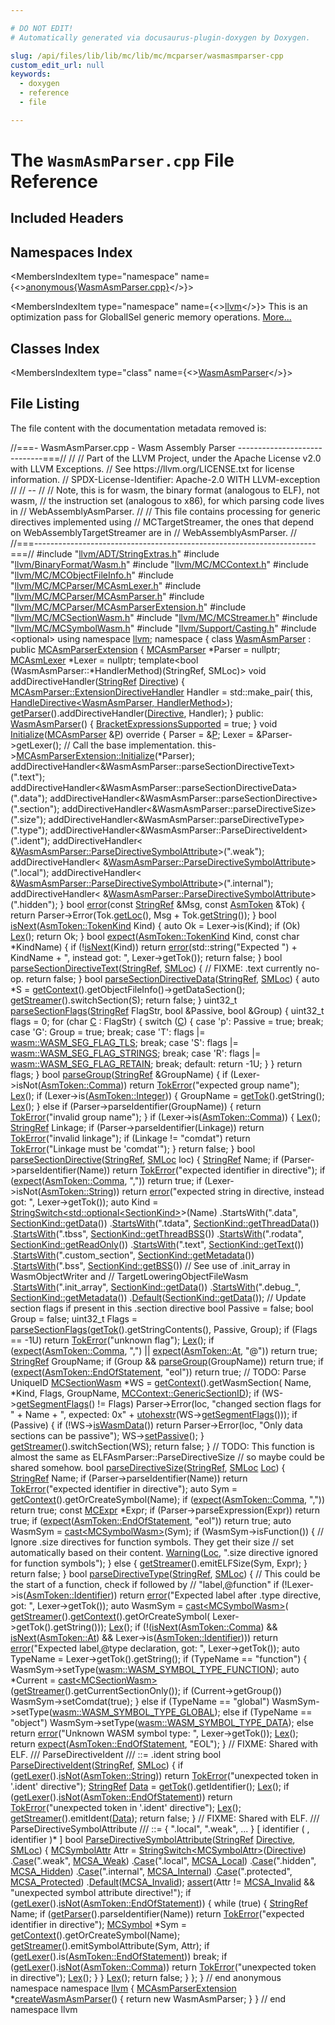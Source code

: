 ```yaml
---

# DO NOT EDIT!
# Automatically generated via docusaurus-plugin-doxygen by Doxygen.

slug: /api/files/lib/lib/mc/lib/mc/mcparser/wasmasmparser-cpp
custom_edit_url: null
keywords:
  - doxygen
  - reference
  - file

---
```





# The `WasmAsmParser.cpp` File Reference

<DoxygenPage pluginConfig={pluginConfig}>



## Included Headers

<IncludesList>
<IncludesListItem
  filePath="llvm/ADT/StringExtras.h"
  permalink="/docs/api/files/include/include/llvm/include/llvm/adt/stringextras-h"
  isLocal="true" />
<IncludesListItem
  filePath="llvm/BinaryFormat/Wasm.h"
  permalink="/docs/api/files/include/include/llvm/include/llvm/binaryformat/wasm-h"
  isLocal="true" />
<IncludesListItem
  filePath="llvm/MC/MCContext.h"
  permalink="/docs/api/files/include/include/llvm/include/llvm/mc/mccontext-h"
  isLocal="true" />
<IncludesListItem
  filePath="llvm/MC/MCObjectFileInfo.h"
  permalink="/docs/api/files/include/include/llvm/include/llvm/mc/mcobjectfileinfo-h"
  isLocal="true" />
<IncludesListItem
  filePath="llvm/MC/MCParser/MCAsmLexer.h"
  permalink="/docs/api/files/include/include/llvm/include/llvm/mc/include/llvm/mc/mcparser/mcasmlexer-h"
  isLocal="true" />
<IncludesListItem
  filePath="llvm/MC/MCParser/MCAsmParser.h"
  permalink="/docs/api/files/include/include/llvm/include/llvm/mc/include/llvm/mc/mcparser/mcasmparser-h"
  isLocal="true" />
<IncludesListItem
  filePath="llvm/MC/MCParser/MCAsmParserExtension.h"
  permalink="/docs/api/files/include/include/llvm/include/llvm/mc/include/llvm/mc/mcparser/mcasmparserextension-h"
  isLocal="true" />
<IncludesListItem
  filePath="llvm/MC/MCSectionWasm.h"
  permalink="/docs/api/files/include/include/llvm/include/llvm/mc/mcsectionwasm-h"
  isLocal="true" />
<IncludesListItem
  filePath="llvm/MC/MCStreamer.h"
  permalink="/docs/api/files/include/include/llvm/include/llvm/mc/mcstreamer-h"
  isLocal="true" />
<IncludesListItem
  filePath="llvm/MC/MCSymbolWasm.h"
  permalink="/docs/api/files/include/include/llvm/include/llvm/mc/mcsymbolwasm-h"
  isLocal="true" />
<IncludesListItem
  filePath="llvm/Support/Casting.h"
  permalink="/docs/api/files/include/include/llvm/include/llvm/support/casting-h"
  isLocal="true" />
<IncludesListItem
  filePath="optional"
  permalink=""
  isLocal="false" />
</IncludesList>

## Namespaces Index

<MembersIndex>

<MembersIndexItem
  type="namespace"
  name={<><a href="/docs/api/namespaces/anonymous-wasmasmparser-cpp-">anonymous&#123;WasmAsmParser.cpp&#125;</a></>}>
</MembersIndexItem>

<MembersIndexItem
  type="namespace"
  name={<><a href="/docs/api/namespaces/llvm">llvm</a></>}>
This is an optimization pass for GlobalISel generic memory operations. <a href="/docs/api/namespaces/llvm/#details">More...</a>
</MembersIndexItem>

</MembersIndex>

## Classes Index

<MembersIndex>

<MembersIndexItem
  type="class"
  name={<><a href="/docs/api/classes/anonymous-namespace-wasmasmparser-cpp-/wasmasmparser">WasmAsmParser</a></>}>
</MembersIndexItem>

</MembersIndex>


## File Listing

The file content with the documentation metadata removed is:

<ProgramListing>

<Link id="l00001" /><CodeLine lineNumber="1"><span class="doxyHighlightComment">//===- WasmAsmParser.cpp - Wasm Assembly Parser -----------------------------===//</span></CodeLine>
<Link id="l00002" /><CodeLine lineNumber="2"><span class="doxyHighlightComment">//</span></CodeLine>
<Link id="l00003" /><CodeLine lineNumber="3"><span class="doxyHighlightComment">// Part of the LLVM Project, under the Apache License v2.0 with LLVM Exceptions.</span></CodeLine>
<Link id="l00004" /><CodeLine lineNumber="4"><span class="doxyHighlightComment">// See https://llvm.org/LICENSE.txt for license information.</span></CodeLine>
<Link id="l00005" /><CodeLine lineNumber="5"><span class="doxyHighlightComment">// SPDX-License-Identifier: Apache-2.0 WITH LLVM-exception</span></CodeLine>
<Link id="l00006" /><CodeLine lineNumber="6"><span class="doxyHighlightComment">//</span></CodeLine>
<Link id="l00007" /><CodeLine lineNumber="7"><span class="doxyHighlightComment">// --</span></CodeLine>
<Link id="l00008" /><CodeLine lineNumber="8"><span class="doxyHighlightComment">//</span></CodeLine>
<Link id="l00009" /><CodeLine lineNumber="9"><span class="doxyHighlightComment">// Note, this is for wasm, the binary format (analogous to ELF), not wasm,</span></CodeLine>
<Link id="l00010" /><CodeLine lineNumber="10"><span class="doxyHighlightComment">// the instruction set (analogous to x86), for which parsing code lives in</span></CodeLine>
<Link id="l00011" /><CodeLine lineNumber="11"><span class="doxyHighlightComment">// WebAssemblyAsmParser.</span></CodeLine>
<Link id="l00012" /><CodeLine lineNumber="12"><span class="doxyHighlightComment">//</span></CodeLine>
<Link id="l00013" /><CodeLine lineNumber="13"><span class="doxyHighlightComment">// This file contains processing for generic directives implemented using</span></CodeLine>
<Link id="l00014" /><CodeLine lineNumber="14"><span class="doxyHighlightComment">// MCTargetStreamer, the ones that depend on WebAssemblyTargetStreamer are in</span></CodeLine>
<Link id="l00015" /><CodeLine lineNumber="15"><span class="doxyHighlightComment">// WebAssemblyAsmParser.</span></CodeLine>
<Link id="l00016" /><CodeLine lineNumber="16"><span class="doxyHighlightComment">//</span></CodeLine>
<Link id="l00017" /><CodeLine lineNumber="17"><span class="doxyHighlightComment">//===----------------------------------------------------------------------===//</span></CodeLine>
<Link id="l00018" /><CodeLine lineNumber="18"></CodeLine>
<Link id="l00019" /><CodeLine lineNumber="19"><span class="doxyHighlightPreprocessor">#include &quot;<a href="/docs/api/files/include/include/llvm/include/llvm/adt/stringextras-h">llvm/ADT/StringExtras.h</a>&quot;</span></CodeLine>
<Link id="l00020" /><CodeLine lineNumber="20"><span class="doxyHighlightPreprocessor">#include &quot;<a href="/docs/api/files/include/include/llvm/include/llvm/binaryformat/wasm-h">llvm/BinaryFormat/Wasm.h</a>&quot;</span></CodeLine>
<Link id="l00021" /><CodeLine lineNumber="21"><span class="doxyHighlightPreprocessor">#include &quot;<a href="/docs/api/files/include/include/llvm/include/llvm/mc/mccontext-h">llvm/MC/MCContext.h</a>&quot;</span></CodeLine>
<Link id="l00022" /><CodeLine lineNumber="22"><span class="doxyHighlightPreprocessor">#include &quot;<a href="/docs/api/files/include/include/llvm/include/llvm/mc/mcobjectfileinfo-h">llvm/MC/MCObjectFileInfo.h</a>&quot;</span></CodeLine>
<Link id="l00023" /><CodeLine lineNumber="23"><span class="doxyHighlightPreprocessor">#include &quot;<a href="/docs/api/files/include/include/llvm/include/llvm/mc/include/llvm/mc/mcparser/mcasmlexer-h">llvm/MC/MCParser/MCAsmLexer.h</a>&quot;</span></CodeLine>
<Link id="l00024" /><CodeLine lineNumber="24"><span class="doxyHighlightPreprocessor">#include &quot;<a href="/docs/api/files/include/include/llvm/include/llvm/mc/include/llvm/mc/mcparser/mcasmparser-h">llvm/MC/MCParser/MCAsmParser.h</a>&quot;</span></CodeLine>
<Link id="l00025" /><CodeLine lineNumber="25"><span class="doxyHighlightPreprocessor">#include &quot;<a href="/docs/api/files/include/include/llvm/include/llvm/mc/include/llvm/mc/mcparser/mcasmparserextension-h">llvm/MC/MCParser/MCAsmParserExtension.h</a>&quot;</span></CodeLine>
<Link id="l00026" /><CodeLine lineNumber="26"><span class="doxyHighlightPreprocessor">#include &quot;<a href="/docs/api/files/include/include/llvm/include/llvm/mc/mcsectionwasm-h">llvm/MC/MCSectionWasm.h</a>&quot;</span></CodeLine>
<Link id="l00027" /><CodeLine lineNumber="27"><span class="doxyHighlightPreprocessor">#include &quot;<a href="/docs/api/files/include/include/llvm/include/llvm/mc/mcstreamer-h">llvm/MC/MCStreamer.h</a>&quot;</span></CodeLine>
<Link id="l00028" /><CodeLine lineNumber="28"><span class="doxyHighlightPreprocessor">#include &quot;<a href="/docs/api/files/include/include/llvm/include/llvm/mc/mcsymbolwasm-h">llvm/MC/MCSymbolWasm.h</a>&quot;</span></CodeLine>
<Link id="l00029" /><CodeLine lineNumber="29"><span class="doxyHighlightPreprocessor">#include &quot;<a href="/docs/api/files/include/include/llvm/include/llvm/support/casting-h">llvm/Support/Casting.h</a>&quot;</span></CodeLine>
<Link id="l00030" /><CodeLine lineNumber="30"><span class="doxyHighlightPreprocessor">#include &lt;optional&gt;</span></CodeLine>
<Link id="l00031" /><CodeLine lineNumber="31"></CodeLine>
<Link id="l00032" /><CodeLine lineNumber="32"><span class="doxyHighlightKeyword">using namespace </span><span class="doxyHighlight"><a href="/docs/api/namespaces/llvm">llvm</a>;</span></CodeLine>
<Link id="l00033" /><CodeLine lineNumber="33"></CodeLine>
<Link id="l00034" /><CodeLine lineNumber="34" lineLink="/docs/api/namespaces/anonymous-wasmasmparser-cpp-"><span class="doxyHighlightKeyword">namespace </span><span class="doxyHighlight">&#123;</span></CodeLine>
<Link id="l00035" /><CodeLine lineNumber="35"></CodeLine>
<Link id="l00036" /><CodeLine lineNumber="36" lineLink="/docs/api/classes/anonymous-namespace-wasmasmparser-cpp-/wasmasmparser"><span class="doxyHighlightKeyword">class </span><span class="doxyHighlight"><a href="/docs/api/classes/anonymous-namespace-wasmasmparser-cpp-/wasmasmparser/#aacc287040a6e692b0e14c5645c2c39c9">WasmAsmParser</a> : </span><span class="doxyHighlightKeyword">public</span><span class="doxyHighlight"> <a href="/docs/api/classes/llvm/mcasmparserextension/#aab3bf5b24dd10d157225bc28bb555f30">MCAsmParserExtension</a> &#123;</span></CodeLine>
<Link id="l00037" /><CodeLine lineNumber="37"><span class="doxyHighlight">  <a href="/docs/api/classes/llvm/mcasmparser">MCAsmParser</a> &#42;Parser = </span><span class="doxyHighlightKeyword">nullptr</span><span class="doxyHighlight">;</span></CodeLine>
<Link id="l00038" /><CodeLine lineNumber="38"><span class="doxyHighlight">  <a href="/docs/api/classes/llvm/mcasmlexer">MCAsmLexer</a> &#42;Lexer = </span><span class="doxyHighlightKeyword">nullptr</span><span class="doxyHighlight">;</span></CodeLine>
<Link id="l00039" /><CodeLine lineNumber="39"></CodeLine>
<Link id="l00040" /><CodeLine lineNumber="40"><span class="doxyHighlight">  </span><span class="doxyHighlightKeyword">template</span><span class="doxyHighlight">&lt;</span><span class="doxyHighlightKeywordType">bool</span><span class="doxyHighlight"> (WasmAsmParser::&#42;HandlerMethod)(StringRef, SMLoc)&gt;</span></CodeLine>
<Link id="l00041" /><CodeLine lineNumber="41"><span class="doxyHighlight">  </span><span class="doxyHighlightKeywordType">void</span><span class="doxyHighlight"> addDirectiveHandler(<a href="/docs/api/classes/llvm/stringref">StringRef</a> <a href="/docs/api/classes/llvm/directive">Directive</a>) &#123;</span></CodeLine>
<Link id="l00042" /><CodeLine lineNumber="42"><span class="doxyHighlight">    <a href="/docs/api/classes/llvm/mcasmparser/#a9ce3532c090e7b66928ff9a42dae508c">MCAsmParser::ExtensionDirectiveHandler</a> Handler = std::make&#95;pair(</span></CodeLine>
<Link id="l00043" /><CodeLine lineNumber="43"><span class="doxyHighlight">        </span><span class="doxyHighlightKeyword">this</span><span class="doxyHighlight">, <a href="/docs/api/classes/llvm/mcasmparserextension/#a24a2ab7728459aab10f7550b978f7b84">HandleDirective&lt;WasmAsmParser, HandlerMethod&gt;</a>);</span></CodeLine>
<Link id="l00044" /><CodeLine lineNumber="44"></CodeLine>
<Link id="l00045" /><CodeLine lineNumber="45"><span class="doxyHighlight">    <a href="/docs/api/classes/llvm/mcasmparserextension/#aef625855ca29806691daef93804afba0">getParser</a>().addDirectiveHandler(<a href="/docs/api/classes/llvm/directive">Directive</a>, Handler);</span></CodeLine>
<Link id="l00046" /><CodeLine lineNumber="46"><span class="doxyHighlight">  &#125;</span></CodeLine>
<Link id="l00047" /><CodeLine lineNumber="47"></CodeLine>
<Link id="l00048" /><CodeLine lineNumber="48"><span class="doxyHighlightKeyword">public</span><span class="doxyHighlight">:</span></CodeLine>
<Link id="l00049" /><CodeLine lineNumber="49" lineLink="/docs/api/classes/anonymous-namespace-wasmasmparser-cpp-/wasmasmparser/#aacc287040a6e692b0e14c5645c2c39c9"><span class="doxyHighlight">  <a href="/docs/api/classes/anonymous-namespace-wasmasmparser-cpp-/wasmasmparser/#aacc287040a6e692b0e14c5645c2c39c9">WasmAsmParser</a>() &#123; <a href="/docs/api/classes/llvm/mcasmparserextension/#acd467ad40163cfdcb2e73ac13f83d8f2">BracketExpressionsSupported</a> = </span><span class="doxyHighlightKeyword">true</span><span class="doxyHighlight">; &#125;</span></CodeLine>
<Link id="l00050" /><CodeLine lineNumber="50"></CodeLine>
<Link id="l00051" /><CodeLine lineNumber="51" lineLink="/docs/api/classes/anonymous-namespace-wasmasmparser-cpp-/wasmasmparser/#a085a5187a4b031b79ac68057f023b1a7"><span class="doxyHighlight">  </span><span class="doxyHighlightKeywordType">void</span><span class="doxyHighlight"> <a href="/docs/api/classes/anonymous-namespace-wasmasmparser-cpp-/wasmasmparser/#a085a5187a4b031b79ac68057f023b1a7">Initialize</a>(<a href="/docs/api/classes/llvm/mcasmparser">MCAsmParser</a> &amp;<a href="/docs/api/files/lib/lib/option/option-cpp/#a04665169063c8ca1f2ea96c27fc7c2b2">P</a>)</span><span class="doxyHighlightKeyword"> override </span><span class="doxyHighlight">&#123;</span></CodeLine>
<Link id="l00052" /><CodeLine lineNumber="52"><span class="doxyHighlight">    Parser = &amp;<a href="/docs/api/files/lib/lib/option/option-cpp/#a04665169063c8ca1f2ea96c27fc7c2b2">P</a>;</span></CodeLine>
<Link id="l00053" /><CodeLine lineNumber="53"><span class="doxyHighlight">    Lexer = &amp;Parser-&gt;getLexer();</span></CodeLine>
<Link id="l00054" /><CodeLine lineNumber="54"><span class="doxyHighlight">    </span><span class="doxyHighlightComment">// Call the base implementation.</span></CodeLine>
<Link id="l00055" /><CodeLine lineNumber="55"><span class="doxyHighlight">    this-&gt;<a href="/docs/api/classes/llvm/mcasmparserextension/#a77a335167c72ea8bc771501825f81696">MCAsmParserExtension::Initialize</a>(&#42;Parser);</span></CodeLine>
<Link id="l00056" /><CodeLine lineNumber="56"></CodeLine>
<Link id="l00057" /><CodeLine lineNumber="57"><span class="doxyHighlight">    addDirectiveHandler&lt;&amp;WasmAsmParser::parseSectionDirectiveText&gt;(</span><span class="doxyHighlightStringLiteral">&quot;.text&quot;</span><span class="doxyHighlight">);</span></CodeLine>
<Link id="l00058" /><CodeLine lineNumber="58"><span class="doxyHighlight">    addDirectiveHandler&lt;&amp;WasmAsmParser::parseSectionDirectiveData&gt;(</span><span class="doxyHighlightStringLiteral">&quot;.data&quot;</span><span class="doxyHighlight">);</span></CodeLine>
<Link id="l00059" /><CodeLine lineNumber="59"><span class="doxyHighlight">    addDirectiveHandler&lt;&amp;WasmAsmParser::parseSectionDirective&gt;(</span><span class="doxyHighlightStringLiteral">&quot;.section&quot;</span><span class="doxyHighlight">);</span></CodeLine>
<Link id="l00060" /><CodeLine lineNumber="60"><span class="doxyHighlight">    addDirectiveHandler&lt;&amp;WasmAsmParser::parseDirectiveSize&gt;(</span><span class="doxyHighlightStringLiteral">&quot;.size&quot;</span><span class="doxyHighlight">);</span></CodeLine>
<Link id="l00061" /><CodeLine lineNumber="61"><span class="doxyHighlight">    addDirectiveHandler&lt;&amp;WasmAsmParser::parseDirectiveType&gt;(</span><span class="doxyHighlightStringLiteral">&quot;.type&quot;</span><span class="doxyHighlight">);</span></CodeLine>
<Link id="l00062" /><CodeLine lineNumber="62"><span class="doxyHighlight">    addDirectiveHandler&lt;&amp;WasmAsmParser::ParseDirectiveIdent&gt;(</span><span class="doxyHighlightStringLiteral">&quot;.ident&quot;</span><span class="doxyHighlight">);</span></CodeLine>
<Link id="l00063" /><CodeLine lineNumber="63"><span class="doxyHighlight">    addDirectiveHandler&lt;</span></CodeLine>
<Link id="l00064" /><CodeLine lineNumber="64"><span class="doxyHighlight">      &amp;<a href="/docs/api/classes/anonymous-namespace-wasmasmparser-cpp-/wasmasmparser/#adca7252d5d5b7cb17458ac9e482e8bde">WasmAsmParser::ParseDirectiveSymbolAttribute</a>&gt;(</span><span class="doxyHighlightStringLiteral">&quot;.weak&quot;</span><span class="doxyHighlight">);</span></CodeLine>
<Link id="l00065" /><CodeLine lineNumber="65"><span class="doxyHighlight">    addDirectiveHandler&lt;</span></CodeLine>
<Link id="l00066" /><CodeLine lineNumber="66"><span class="doxyHighlight">      &amp;<a href="/docs/api/classes/anonymous-namespace-wasmasmparser-cpp-/wasmasmparser/#adca7252d5d5b7cb17458ac9e482e8bde">WasmAsmParser::ParseDirectiveSymbolAttribute</a>&gt;(</span><span class="doxyHighlightStringLiteral">&quot;.local&quot;</span><span class="doxyHighlight">);</span></CodeLine>
<Link id="l00067" /><CodeLine lineNumber="67"><span class="doxyHighlight">    addDirectiveHandler&lt;</span></CodeLine>
<Link id="l00068" /><CodeLine lineNumber="68"><span class="doxyHighlight">      &amp;<a href="/docs/api/classes/anonymous-namespace-wasmasmparser-cpp-/wasmasmparser/#adca7252d5d5b7cb17458ac9e482e8bde">WasmAsmParser::ParseDirectiveSymbolAttribute</a>&gt;(</span><span class="doxyHighlightStringLiteral">&quot;.internal&quot;</span><span class="doxyHighlight">);</span></CodeLine>
<Link id="l00069" /><CodeLine lineNumber="69"><span class="doxyHighlight">    addDirectiveHandler&lt;</span></CodeLine>
<Link id="l00070" /><CodeLine lineNumber="70"><span class="doxyHighlight">      &amp;<a href="/docs/api/classes/anonymous-namespace-wasmasmparser-cpp-/wasmasmparser/#adca7252d5d5b7cb17458ac9e482e8bde">WasmAsmParser::ParseDirectiveSymbolAttribute</a>&gt;(</span><span class="doxyHighlightStringLiteral">&quot;.hidden&quot;</span><span class="doxyHighlight">);</span></CodeLine>
<Link id="l00071" /><CodeLine lineNumber="71"><span class="doxyHighlight">  &#125;</span></CodeLine>
<Link id="l00072" /><CodeLine lineNumber="72"></CodeLine>
<Link id="l00073" /><CodeLine lineNumber="73" lineLink="/docs/api/classes/anonymous-namespace-wasmasmparser-cpp-/wasmasmparser/#aaad2cdef1825867940a59ecba856e9db"><span class="doxyHighlight">  </span><span class="doxyHighlightKeywordType">bool</span><span class="doxyHighlight"> <a href="/docs/api/classes/anonymous-namespace-wasmasmparser-cpp-/wasmasmparser/#aaad2cdef1825867940a59ecba856e9db">error</a>(</span><span class="doxyHighlightKeyword">const</span><span class="doxyHighlight"> <a href="/docs/api/classes/llvm/stringref">StringRef</a> &amp;Msg, </span><span class="doxyHighlightKeyword">const</span><span class="doxyHighlight"> <a href="/docs/api/classes/llvm/asmtoken">AsmToken</a> &amp;Tok) &#123;</span></CodeLine>
<Link id="l00074" /><CodeLine lineNumber="74"><span class="doxyHighlight">    </span><span class="doxyHighlightKeywordFlow">return</span><span class="doxyHighlight"> Parser-&gt;Error(Tok.<a href="/docs/api/classes/llvm/asmtoken/#a16611db1be4d04f03c570d9302504c04">getLoc</a>(), Msg + Tok.<a href="/docs/api/classes/llvm/asmtoken/#a3168618a19701d0fb78aefb4d4e664de">getString</a>());</span></CodeLine>
<Link id="l00075" /><CodeLine lineNumber="75"><span class="doxyHighlight">  &#125;</span></CodeLine>
<Link id="l00076" /><CodeLine lineNumber="76"></CodeLine>
<Link id="l00077" /><CodeLine lineNumber="77" lineLink="/docs/api/classes/anonymous-namespace-wasmasmparser-cpp-/wasmasmparser/#a780b52a3fee0fbef40e19fc2bdeca545"><span class="doxyHighlight">  </span><span class="doxyHighlightKeywordType">bool</span><span class="doxyHighlight"> <a href="/docs/api/classes/anonymous-namespace-wasmasmparser-cpp-/wasmasmparser/#a780b52a3fee0fbef40e19fc2bdeca545">isNext</a>(<a href="/docs/api/classes/llvm/asmtoken/#ab4316e41520ea53f789582c25bbec039">AsmToken::TokenKind</a> Kind) &#123;</span></CodeLine>
<Link id="l00078" /><CodeLine lineNumber="78"><span class="doxyHighlight">    </span><span class="doxyHighlightKeyword">auto</span><span class="doxyHighlight"> Ok = Lexer-&gt;is(Kind);</span></CodeLine>
<Link id="l00079" /><CodeLine lineNumber="79"><span class="doxyHighlight">    </span><span class="doxyHighlightKeywordFlow">if</span><span class="doxyHighlight"> (Ok)</span></CodeLine>
<Link id="l00080" /><CodeLine lineNumber="80"><span class="doxyHighlight">      <a href="/docs/api/classes/llvm/mcasmparserextension/#a38ed901577d3ad8c434939bb49fbf342">Lex</a>();</span></CodeLine>
<Link id="l00081" /><CodeLine lineNumber="81"><span class="doxyHighlight">    </span><span class="doxyHighlightKeywordFlow">return</span><span class="doxyHighlight"> Ok;</span></CodeLine>
<Link id="l00082" /><CodeLine lineNumber="82"><span class="doxyHighlight">  &#125;</span></CodeLine>
<Link id="l00083" /><CodeLine lineNumber="83"></CodeLine>
<Link id="l00084" /><CodeLine lineNumber="84" lineLink="/docs/api/classes/anonymous-namespace-wasmasmparser-cpp-/wasmasmparser/#a92e0bbe12bdf67cbb1ad0ffe83ec982c"><span class="doxyHighlight">  </span><span class="doxyHighlightKeywordType">bool</span><span class="doxyHighlight"> <a href="/docs/api/classes/anonymous-namespace-wasmasmparser-cpp-/wasmasmparser/#a92e0bbe12bdf67cbb1ad0ffe83ec982c">expect</a>(<a href="/docs/api/classes/llvm/asmtoken/#ab4316e41520ea53f789582c25bbec039">AsmToken::TokenKind</a> Kind, </span><span class="doxyHighlightKeyword">const</span><span class="doxyHighlight"> </span><span class="doxyHighlightKeywordType">char</span><span class="doxyHighlight"> &#42;KindName) &#123;</span></CodeLine>
<Link id="l00085" /><CodeLine lineNumber="85"><span class="doxyHighlight">    </span><span class="doxyHighlightKeywordFlow">if</span><span class="doxyHighlight"> (!<a href="/docs/api/classes/anonymous-namespace-wasmasmparser-cpp-/wasmasmparser/#a780b52a3fee0fbef40e19fc2bdeca545">isNext</a>(Kind))</span></CodeLine>
<Link id="l00086" /><CodeLine lineNumber="86"><span class="doxyHighlight">      </span><span class="doxyHighlightKeywordFlow">return</span><span class="doxyHighlight"> <a href="/docs/api/files/lib/lib/debuginfo/lib/debuginfo/codeview/symbolrecordmapping-cpp/#a9cdf893c7d17e47fa1ed8bebf92a5da4">error</a>(std::string(</span><span class="doxyHighlightStringLiteral">&quot;Expected &quot;</span><span class="doxyHighlight">) + KindName + </span><span class="doxyHighlightStringLiteral">&quot;, instead got: &quot;</span><span class="doxyHighlight">,</span></CodeLine>
<Link id="l00087" /><CodeLine lineNumber="87"><span class="doxyHighlight">                   Lexer-&gt;getTok());</span></CodeLine>
<Link id="l00088" /><CodeLine lineNumber="88"><span class="doxyHighlight">    </span><span class="doxyHighlightKeywordFlow">return</span><span class="doxyHighlight"> </span><span class="doxyHighlightKeyword">false</span><span class="doxyHighlight">;</span></CodeLine>
<Link id="l00089" /><CodeLine lineNumber="89"><span class="doxyHighlight">  &#125;</span></CodeLine>
<Link id="l00090" /><CodeLine lineNumber="90"></CodeLine>
<Link id="l00091" /><CodeLine lineNumber="91" lineLink="/docs/api/classes/anonymous-namespace-wasmasmparser-cpp-/wasmasmparser/#aed6ed4423bb21832a430e64f06bbca58"><span class="doxyHighlight">  </span><span class="doxyHighlightKeywordType">bool</span><span class="doxyHighlight"> <a href="/docs/api/classes/anonymous-namespace-wasmasmparser-cpp-/wasmasmparser/#aed6ed4423bb21832a430e64f06bbca58">parseSectionDirectiveText</a>(<a href="/docs/api/classes/llvm/stringref">StringRef</a>, <a href="/docs/api/classes/llvm/smloc">SMLoc</a>) &#123;</span></CodeLine>
<Link id="l00092" /><CodeLine lineNumber="92"><span class="doxyHighlight">    </span><span class="doxyHighlightComment">// FIXME: .text currently no-op.</span></CodeLine>
<Link id="l00093" /><CodeLine lineNumber="93"><span class="doxyHighlight">    </span><span class="doxyHighlightKeywordFlow">return</span><span class="doxyHighlight"> </span><span class="doxyHighlightKeyword">false</span><span class="doxyHighlight">;</span></CodeLine>
<Link id="l00094" /><CodeLine lineNumber="94"><span class="doxyHighlight">  &#125;</span></CodeLine>
<Link id="l00095" /><CodeLine lineNumber="95"></CodeLine>
<Link id="l00096" /><CodeLine lineNumber="96" lineLink="/docs/api/classes/anonymous-namespace-wasmasmparser-cpp-/wasmasmparser/#a7fcd787c88df34674d7c5f7ba82b206c"><span class="doxyHighlight">  </span><span class="doxyHighlightKeywordType">bool</span><span class="doxyHighlight"> <a href="/docs/api/classes/anonymous-namespace-wasmasmparser-cpp-/wasmasmparser/#a7fcd787c88df34674d7c5f7ba82b206c">parseSectionDirectiveData</a>(<a href="/docs/api/classes/llvm/stringref">StringRef</a>, <a href="/docs/api/classes/llvm/smloc">SMLoc</a>) &#123;</span></CodeLine>
<Link id="l00097" /><CodeLine lineNumber="97"><span class="doxyHighlight">    </span><span class="doxyHighlightKeyword">auto</span><span class="doxyHighlight"> &#42;S = <a href="/docs/api/classes/llvm/mcasmparserextension/#aa7399d73f97fdf5bcf6b19f760264848">getContext</a>().getObjectFileInfo()-&gt;getDataSection();</span></CodeLine>
<Link id="l00098" /><CodeLine lineNumber="98"><span class="doxyHighlight">    <a href="/docs/api/classes/llvm/mcasmparserextension/#ad4802c6230c2d4e9ddf64155b05344a9">getStreamer</a>().switchSection(S);</span></CodeLine>
<Link id="l00099" /><CodeLine lineNumber="99"><span class="doxyHighlight">    </span><span class="doxyHighlightKeywordFlow">return</span><span class="doxyHighlight"> </span><span class="doxyHighlightKeyword">false</span><span class="doxyHighlight">;</span></CodeLine>
<Link id="l00100" /><CodeLine lineNumber="100"><span class="doxyHighlight">  &#125;</span></CodeLine>
<Link id="l00101" /><CodeLine lineNumber="101"></CodeLine>
<Link id="l00102" /><CodeLine lineNumber="102" lineLink="/docs/api/classes/anonymous-namespace-wasmasmparser-cpp-/wasmasmparser/#ac678fd162ac05f1a3a64645c2cba0835"><span class="doxyHighlight">  uint32&#95;t <a href="/docs/api/classes/anonymous-namespace-wasmasmparser-cpp-/wasmasmparser/#ac678fd162ac05f1a3a64645c2cba0835">parseSectionFlags</a>(<a href="/docs/api/classes/llvm/stringref">StringRef</a> FlagStr, </span><span class="doxyHighlightKeywordType">bool</span><span class="doxyHighlight"> &amp;Passive, </span><span class="doxyHighlightKeywordType">bool</span><span class="doxyHighlight"> &amp;Group) &#123;</span></CodeLine>
<Link id="l00103" /><CodeLine lineNumber="103"><span class="doxyHighlight">    uint32&#95;t flags = 0;</span></CodeLine>
<Link id="l00104" /><CodeLine lineNumber="104"><span class="doxyHighlight">    </span><span class="doxyHighlightKeywordFlow">for</span><span class="doxyHighlight"> (</span><span class="doxyHighlightKeywordType">char</span><span class="doxyHighlight"> <a href="/docs/api/namespaces/llvm/callingconv/#ac6aa1387c4375260e2468eb5a77fdb4cafd841a49aec1539bc88abc8ff9e170fb">C</a> : FlagStr) &#123;</span></CodeLine>
<Link id="l00105" /><CodeLine lineNumber="105"><span class="doxyHighlight">      </span><span class="doxyHighlightKeywordFlow">switch</span><span class="doxyHighlight"> (<a href="/docs/api/namespaces/llvm/callingconv/#ac6aa1387c4375260e2468eb5a77fdb4cafd841a49aec1539bc88abc8ff9e170fb">C</a>) &#123;</span></CodeLine>
<Link id="l00106" /><CodeLine lineNumber="106"><span class="doxyHighlight">      </span><span class="doxyHighlightKeywordFlow">case</span><span class="doxyHighlight"> </span><span class="doxyHighlightCharLiteral">&#39;p&#39;</span><span class="doxyHighlight">:</span></CodeLine>
<Link id="l00107" /><CodeLine lineNumber="107"><span class="doxyHighlight">        Passive = </span><span class="doxyHighlightKeyword">true</span><span class="doxyHighlight">;</span></CodeLine>
<Link id="l00108" /><CodeLine lineNumber="108"><span class="doxyHighlight">        </span><span class="doxyHighlightKeywordFlow">break</span><span class="doxyHighlight">;</span></CodeLine>
<Link id="l00109" /><CodeLine lineNumber="109"><span class="doxyHighlight">      </span><span class="doxyHighlightKeywordFlow">case</span><span class="doxyHighlight"> </span><span class="doxyHighlightCharLiteral">&#39;G&#39;</span><span class="doxyHighlight">:</span></CodeLine>
<Link id="l00110" /><CodeLine lineNumber="110"><span class="doxyHighlight">        Group = </span><span class="doxyHighlightKeyword">true</span><span class="doxyHighlight">;</span></CodeLine>
<Link id="l00111" /><CodeLine lineNumber="111"><span class="doxyHighlight">        </span><span class="doxyHighlightKeywordFlow">break</span><span class="doxyHighlight">;</span></CodeLine>
<Link id="l00112" /><CodeLine lineNumber="112"><span class="doxyHighlight">      </span><span class="doxyHighlightKeywordFlow">case</span><span class="doxyHighlight"> </span><span class="doxyHighlightCharLiteral">&#39;T&#39;</span><span class="doxyHighlight">:</span></CodeLine>
<Link id="l00113" /><CodeLine lineNumber="113"><span class="doxyHighlight">        flags |= <a href="/docs/api/namespaces/llvm/wasm/#ab59521677a1bb67738764d89f9cb0429a829d95d74beace7ff3449f6715cbaec7">wasm::WASM&#95;SEG&#95;FLAG&#95;TLS</a>;</span></CodeLine>
<Link id="l00114" /><CodeLine lineNumber="114"><span class="doxyHighlight">        </span><span class="doxyHighlightKeywordFlow">break</span><span class="doxyHighlight">;</span></CodeLine>
<Link id="l00115" /><CodeLine lineNumber="115"><span class="doxyHighlight">      </span><span class="doxyHighlightKeywordFlow">case</span><span class="doxyHighlight"> </span><span class="doxyHighlightCharLiteral">&#39;S&#39;</span><span class="doxyHighlight">:</span></CodeLine>
<Link id="l00116" /><CodeLine lineNumber="116"><span class="doxyHighlight">        flags |= <a href="/docs/api/namespaces/llvm/wasm/#ab59521677a1bb67738764d89f9cb0429ac340817f607f61c4413f9e89b0acab03">wasm::WASM&#95;SEG&#95;FLAG&#95;STRINGS</a>;</span></CodeLine>
<Link id="l00117" /><CodeLine lineNumber="117"><span class="doxyHighlight">        </span><span class="doxyHighlightKeywordFlow">break</span><span class="doxyHighlight">;</span></CodeLine>
<Link id="l00118" /><CodeLine lineNumber="118"><span class="doxyHighlight">      </span><span class="doxyHighlightKeywordFlow">case</span><span class="doxyHighlight"> </span><span class="doxyHighlightCharLiteral">&#39;R&#39;</span><span class="doxyHighlight">:</span></CodeLine>
<Link id="l00119" /><CodeLine lineNumber="119"><span class="doxyHighlight">        flags |= <a href="/docs/api/namespaces/llvm/wasm/#ab59521677a1bb67738764d89f9cb0429a05cd6cd324ddab7f919b11f3422ec610">wasm::WASM&#95;SEG&#95;FLAG&#95;RETAIN</a>;</span></CodeLine>
<Link id="l00120" /><CodeLine lineNumber="120"><span class="doxyHighlight">        </span><span class="doxyHighlightKeywordFlow">break</span><span class="doxyHighlight">;</span></CodeLine>
<Link id="l00121" /><CodeLine lineNumber="121"><span class="doxyHighlight">      </span><span class="doxyHighlightKeywordFlow">default</span><span class="doxyHighlight">:</span></CodeLine>
<Link id="l00122" /><CodeLine lineNumber="122"><span class="doxyHighlight">        </span><span class="doxyHighlightKeywordFlow">return</span><span class="doxyHighlight"> -1U;</span></CodeLine>
<Link id="l00123" /><CodeLine lineNumber="123"><span class="doxyHighlight">      &#125;</span></CodeLine>
<Link id="l00124" /><CodeLine lineNumber="124"><span class="doxyHighlight">    &#125;</span></CodeLine>
<Link id="l00125" /><CodeLine lineNumber="125"><span class="doxyHighlight">    </span><span class="doxyHighlightKeywordFlow">return</span><span class="doxyHighlight"> flags;</span></CodeLine>
<Link id="l00126" /><CodeLine lineNumber="126"><span class="doxyHighlight">  &#125;</span></CodeLine>
<Link id="l00127" /><CodeLine lineNumber="127"></CodeLine>
<Link id="l00128" /><CodeLine lineNumber="128" lineLink="/docs/api/classes/anonymous-namespace-wasmasmparser-cpp-/wasmasmparser/#a9ab59320c7db131ff538fb41d4b7968e"><span class="doxyHighlight">  </span><span class="doxyHighlightKeywordType">bool</span><span class="doxyHighlight"> <a href="/docs/api/classes/anonymous-namespace-wasmasmparser-cpp-/wasmasmparser/#a9ab59320c7db131ff538fb41d4b7968e">parseGroup</a>(<a href="/docs/api/classes/llvm/stringref">StringRef</a> &amp;GroupName) &#123;</span></CodeLine>
<Link id="l00129" /><CodeLine lineNumber="129"><span class="doxyHighlight">    </span><span class="doxyHighlightKeywordFlow">if</span><span class="doxyHighlight"> (Lexer-&gt;isNot(<a href="/docs/api/classes/llvm/asmtoken/#ab4316e41520ea53f789582c25bbec039ac4b2675d2cb80935b789d9f140092e25">AsmToken::Comma</a>))</span></CodeLine>
<Link id="l00130" /><CodeLine lineNumber="130"><span class="doxyHighlight">      </span><span class="doxyHighlightKeywordFlow">return</span><span class="doxyHighlight"> <a href="/docs/api/classes/llvm/mcasmparserextension/#a939005612707a0dd8c6cee10d302748f">TokError</a>(</span><span class="doxyHighlightStringLiteral">&quot;expected group name&quot;</span><span class="doxyHighlight">);</span></CodeLine>
<Link id="l00131" /><CodeLine lineNumber="131"><span class="doxyHighlight">    <a href="/docs/api/classes/llvm/mcasmparserextension/#a38ed901577d3ad8c434939bb49fbf342">Lex</a>();</span></CodeLine>
<Link id="l00132" /><CodeLine lineNumber="132"><span class="doxyHighlight">    </span><span class="doxyHighlightKeywordFlow">if</span><span class="doxyHighlight"> (Lexer-&gt;is(<a href="/docs/api/classes/llvm/asmtoken/#ab4316e41520ea53f789582c25bbec039a2369278b71442a32bd6a7f6a6f411033">AsmToken::Integer</a>)) &#123;</span></CodeLine>
<Link id="l00133" /><CodeLine lineNumber="133"><span class="doxyHighlight">      GroupName = <a href="/docs/api/classes/llvm/mcasmparserextension/#a4235d087dc899291be41be9db4d811a9">getTok</a>().getString();</span></CodeLine>
<Link id="l00134" /><CodeLine lineNumber="134"><span class="doxyHighlight">      <a href="/docs/api/classes/llvm/mcasmparserextension/#a38ed901577d3ad8c434939bb49fbf342">Lex</a>();</span></CodeLine>
<Link id="l00135" /><CodeLine lineNumber="135"><span class="doxyHighlight">    &#125; </span><span class="doxyHighlightKeywordFlow">else</span><span class="doxyHighlight"> </span><span class="doxyHighlightKeywordFlow">if</span><span class="doxyHighlight"> (Parser-&gt;parseIdentifier(GroupName)) &#123;</span></CodeLine>
<Link id="l00136" /><CodeLine lineNumber="136"><span class="doxyHighlight">      </span><span class="doxyHighlightKeywordFlow">return</span><span class="doxyHighlight"> <a href="/docs/api/classes/llvm/mcasmparserextension/#a939005612707a0dd8c6cee10d302748f">TokError</a>(</span><span class="doxyHighlightStringLiteral">&quot;invalid group name&quot;</span><span class="doxyHighlight">);</span></CodeLine>
<Link id="l00137" /><CodeLine lineNumber="137"><span class="doxyHighlight">    &#125;</span></CodeLine>
<Link id="l00138" /><CodeLine lineNumber="138"><span class="doxyHighlight">    </span><span class="doxyHighlightKeywordFlow">if</span><span class="doxyHighlight"> (Lexer-&gt;is(<a href="/docs/api/classes/llvm/asmtoken/#ab4316e41520ea53f789582c25bbec039ac4b2675d2cb80935b789d9f140092e25">AsmToken::Comma</a>)) &#123;</span></CodeLine>
<Link id="l00139" /><CodeLine lineNumber="139"><span class="doxyHighlight">      <a href="/docs/api/classes/llvm/mcasmparserextension/#a38ed901577d3ad8c434939bb49fbf342">Lex</a>();</span></CodeLine>
<Link id="l00140" /><CodeLine lineNumber="140"><span class="doxyHighlight">      <a href="/docs/api/classes/llvm/stringref">StringRef</a> Linkage;</span></CodeLine>
<Link id="l00141" /><CodeLine lineNumber="141"><span class="doxyHighlight">      </span><span class="doxyHighlightKeywordFlow">if</span><span class="doxyHighlight"> (Parser-&gt;parseIdentifier(Linkage))</span></CodeLine>
<Link id="l00142" /><CodeLine lineNumber="142"><span class="doxyHighlight">        </span><span class="doxyHighlightKeywordFlow">return</span><span class="doxyHighlight"> <a href="/docs/api/classes/llvm/mcasmparserextension/#a939005612707a0dd8c6cee10d302748f">TokError</a>(</span><span class="doxyHighlightStringLiteral">&quot;invalid linkage&quot;</span><span class="doxyHighlight">);</span></CodeLine>
<Link id="l00143" /><CodeLine lineNumber="143"><span class="doxyHighlight">      </span><span class="doxyHighlightKeywordFlow">if</span><span class="doxyHighlight"> (Linkage != </span><span class="doxyHighlightStringLiteral">&quot;comdat&quot;</span><span class="doxyHighlight">)</span></CodeLine>
<Link id="l00144" /><CodeLine lineNumber="144"><span class="doxyHighlight">        </span><span class="doxyHighlightKeywordFlow">return</span><span class="doxyHighlight"> <a href="/docs/api/classes/llvm/mcasmparserextension/#a939005612707a0dd8c6cee10d302748f">TokError</a>(</span><span class="doxyHighlightStringLiteral">&quot;Linkage must be &#39;comdat&#39;&quot;</span><span class="doxyHighlight">);</span></CodeLine>
<Link id="l00145" /><CodeLine lineNumber="145"><span class="doxyHighlight">    &#125;</span></CodeLine>
<Link id="l00146" /><CodeLine lineNumber="146"><span class="doxyHighlight">    </span><span class="doxyHighlightKeywordFlow">return</span><span class="doxyHighlight"> </span><span class="doxyHighlightKeyword">false</span><span class="doxyHighlight">;</span></CodeLine>
<Link id="l00147" /><CodeLine lineNumber="147"><span class="doxyHighlight">  &#125;</span></CodeLine>
<Link id="l00148" /><CodeLine lineNumber="148"></CodeLine>
<Link id="l00149" /><CodeLine lineNumber="149" lineLink="/docs/api/classes/anonymous-namespace-wasmasmparser-cpp-/wasmasmparser/#ae0649c94bd0699e12841f9abe89b3548"><span class="doxyHighlight">  </span><span class="doxyHighlightKeywordType">bool</span><span class="doxyHighlight"> <a href="/docs/api/classes/anonymous-namespace-wasmasmparser-cpp-/wasmasmparser/#ae0649c94bd0699e12841f9abe89b3548">parseSectionDirective</a>(<a href="/docs/api/classes/llvm/stringref">StringRef</a>, <a href="/docs/api/classes/llvm/smloc">SMLoc</a> loc) &#123;</span></CodeLine>
<Link id="l00150" /><CodeLine lineNumber="150"><span class="doxyHighlight">    <a href="/docs/api/classes/llvm/stringref">StringRef</a> Name;</span></CodeLine>
<Link id="l00151" /><CodeLine lineNumber="151"><span class="doxyHighlight">    </span><span class="doxyHighlightKeywordFlow">if</span><span class="doxyHighlight"> (Parser-&gt;parseIdentifier(Name))</span></CodeLine>
<Link id="l00152" /><CodeLine lineNumber="152"><span class="doxyHighlight">      </span><span class="doxyHighlightKeywordFlow">return</span><span class="doxyHighlight"> <a href="/docs/api/classes/llvm/mcasmparserextension/#a939005612707a0dd8c6cee10d302748f">TokError</a>(</span><span class="doxyHighlightStringLiteral">&quot;expected identifier in directive&quot;</span><span class="doxyHighlight">);</span></CodeLine>
<Link id="l00153" /><CodeLine lineNumber="153"></CodeLine>
<Link id="l00154" /><CodeLine lineNumber="154"><span class="doxyHighlight">    </span><span class="doxyHighlightKeywordFlow">if</span><span class="doxyHighlight"> (<a href="/docs/api/classes/anonymous-namespace-wasmasmparser-cpp-/wasmasmparser/#a92e0bbe12bdf67cbb1ad0ffe83ec982c">expect</a>(<a href="/docs/api/classes/llvm/asmtoken/#ab4316e41520ea53f789582c25bbec039ac4b2675d2cb80935b789d9f140092e25">AsmToken::Comma</a>, </span><span class="doxyHighlightStringLiteral">&quot;,&quot;</span><span class="doxyHighlight">))</span></CodeLine>
<Link id="l00155" /><CodeLine lineNumber="155"><span class="doxyHighlight">      </span><span class="doxyHighlightKeywordFlow">return</span><span class="doxyHighlight"> </span><span class="doxyHighlightKeyword">true</span><span class="doxyHighlight">;</span></CodeLine>
<Link id="l00156" /><CodeLine lineNumber="156"></CodeLine>
<Link id="l00157" /><CodeLine lineNumber="157"><span class="doxyHighlight">    </span><span class="doxyHighlightKeywordFlow">if</span><span class="doxyHighlight"> (Lexer-&gt;isNot(<a href="/docs/api/classes/llvm/asmtoken/#ab4316e41520ea53f789582c25bbec039a18d693ac4253b089ce44aa602246fe58">AsmToken::String</a>))</span></CodeLine>
<Link id="l00158" /><CodeLine lineNumber="158"><span class="doxyHighlight">      </span><span class="doxyHighlightKeywordFlow">return</span><span class="doxyHighlight"> <a href="/docs/api/files/lib/lib/debuginfo/lib/debuginfo/codeview/symbolrecordmapping-cpp/#a9cdf893c7d17e47fa1ed8bebf92a5da4">error</a>(</span><span class="doxyHighlightStringLiteral">&quot;expected string in directive, instead got: &quot;</span><span class="doxyHighlight">, Lexer-&gt;getTok());</span></CodeLine>
<Link id="l00159" /><CodeLine lineNumber="159"></CodeLine>
<Link id="l00160" /><CodeLine lineNumber="160"><span class="doxyHighlight">    </span><span class="doxyHighlightKeyword">auto</span><span class="doxyHighlight"> Kind = <a href="/docs/api/classes/llvm/stringswitch">StringSwitch&lt;std::optional&lt;SectionKind&gt;</a>&gt;(Name)</span></CodeLine>
<Link id="l00161" /><CodeLine lineNumber="161"><span class="doxyHighlight">                    .StartsWith(</span><span class="doxyHighlightStringLiteral">&quot;.data&quot;</span><span class="doxyHighlight">, <a href="/docs/api/classes/llvm/sectionkind/#a587678b6051996e25d2bd6ebce323c9c">SectionKind::getData</a>())</span></CodeLine>
<Link id="l00162" /><CodeLine lineNumber="162"><span class="doxyHighlight">                    .<a href="/docs/api/classes/llvm/stringswitch/#a88e653a89d15149cc7a68f88be360303">StartsWith</a>(</span><span class="doxyHighlightStringLiteral">&quot;.tdata&quot;</span><span class="doxyHighlight">, <a href="/docs/api/classes/llvm/sectionkind/#a047ddbdfed14ef00dfd7d11718be4cc1">SectionKind::getThreadData</a>())</span></CodeLine>
<Link id="l00163" /><CodeLine lineNumber="163"><span class="doxyHighlight">                    .<a href="/docs/api/classes/llvm/stringswitch/#a88e653a89d15149cc7a68f88be360303">StartsWith</a>(</span><span class="doxyHighlightStringLiteral">&quot;.tbss&quot;</span><span class="doxyHighlight">, <a href="/docs/api/classes/llvm/sectionkind/#a9ca4fd7df1d9dc2cf7c4a1046d5b6957">SectionKind::getThreadBSS</a>())</span></CodeLine>
<Link id="l00164" /><CodeLine lineNumber="164"><span class="doxyHighlight">                    .<a href="/docs/api/classes/llvm/stringswitch/#a88e653a89d15149cc7a68f88be360303">StartsWith</a>(</span><span class="doxyHighlightStringLiteral">&quot;.rodata&quot;</span><span class="doxyHighlight">, <a href="/docs/api/classes/llvm/sectionkind/#af4b0b8bc19062c7b0195fc7239c4dbea">SectionKind::getReadOnly</a>())</span></CodeLine>
<Link id="l00165" /><CodeLine lineNumber="165"><span class="doxyHighlight">                    .<a href="/docs/api/classes/llvm/stringswitch/#a88e653a89d15149cc7a68f88be360303">StartsWith</a>(</span><span class="doxyHighlightStringLiteral">&quot;.text&quot;</span><span class="doxyHighlight">, <a href="/docs/api/classes/llvm/sectionkind/#a36d55da4fb88dbef3b548a7e25c99dd7">SectionKind::getText</a>())</span></CodeLine>
<Link id="l00166" /><CodeLine lineNumber="166"><span class="doxyHighlight">                    .<a href="/docs/api/classes/llvm/stringswitch/#a88e653a89d15149cc7a68f88be360303">StartsWith</a>(</span><span class="doxyHighlightStringLiteral">&quot;.custom&#95;section&quot;</span><span class="doxyHighlight">, <a href="/docs/api/classes/llvm/sectionkind/#a13a2c76a48665ee3f4782fba7ddd72e1">SectionKind::getMetadata</a>())</span></CodeLine>
<Link id="l00167" /><CodeLine lineNumber="167"><span class="doxyHighlight">                    .<a href="/docs/api/classes/llvm/stringswitch/#a88e653a89d15149cc7a68f88be360303">StartsWith</a>(</span><span class="doxyHighlightStringLiteral">&quot;.bss&quot;</span><span class="doxyHighlight">, <a href="/docs/api/classes/llvm/sectionkind/#a97d95412f17878de8c47a9d13fd91871">SectionKind::getBSS</a>())</span></CodeLine>
<Link id="l00168" /><CodeLine lineNumber="168"><span class="doxyHighlight">                    </span><span class="doxyHighlightComment">// See use of .init&#95;array in WasmObjectWriter and</span></CodeLine>
<Link id="l00169" /><CodeLine lineNumber="169"><span class="doxyHighlight">                    </span><span class="doxyHighlightComment">// TargetLoweringObjectFileWasm</span></CodeLine>
<Link id="l00170" /><CodeLine lineNumber="170"><span class="doxyHighlight">                    .<a href="/docs/api/classes/llvm/stringswitch/#a88e653a89d15149cc7a68f88be360303">StartsWith</a>(</span><span class="doxyHighlightStringLiteral">&quot;.init&#95;array&quot;</span><span class="doxyHighlight">, <a href="/docs/api/classes/llvm/sectionkind/#a587678b6051996e25d2bd6ebce323c9c">SectionKind::getData</a>())</span></CodeLine>
<Link id="l00171" /><CodeLine lineNumber="171"><span class="doxyHighlight">                    .<a href="/docs/api/classes/llvm/stringswitch/#a88e653a89d15149cc7a68f88be360303">StartsWith</a>(</span><span class="doxyHighlightStringLiteral">&quot;.debug&#95;&quot;</span><span class="doxyHighlight">, <a href="/docs/api/classes/llvm/sectionkind/#a13a2c76a48665ee3f4782fba7ddd72e1">SectionKind::getMetadata</a>())</span></CodeLine>
<Link id="l00172" /><CodeLine lineNumber="172"><span class="doxyHighlight">                    .<a href="/docs/api/classes/llvm/stringswitch/#a7f0e82e8a818ca43926fceb49be81661">Default</a>(<a href="/docs/api/classes/llvm/sectionkind/#a587678b6051996e25d2bd6ebce323c9c">SectionKind::getData</a>());</span></CodeLine>
<Link id="l00173" /><CodeLine lineNumber="173"></CodeLine>
<Link id="l00174" /><CodeLine lineNumber="174"><span class="doxyHighlight">    </span><span class="doxyHighlightComment">// Update section flags if present in this .section directive</span></CodeLine>
<Link id="l00175" /><CodeLine lineNumber="175"><span class="doxyHighlight">    </span><span class="doxyHighlightKeywordType">bool</span><span class="doxyHighlight"> Passive = </span><span class="doxyHighlightKeyword">false</span><span class="doxyHighlight">;</span></CodeLine>
<Link id="l00176" /><CodeLine lineNumber="176"><span class="doxyHighlight">    </span><span class="doxyHighlightKeywordType">bool</span><span class="doxyHighlight"> Group = </span><span class="doxyHighlightKeyword">false</span><span class="doxyHighlight">;</span></CodeLine>
<Link id="l00177" /><CodeLine lineNumber="177"><span class="doxyHighlight">    uint32&#95;t Flags =</span></CodeLine>
<Link id="l00178" /><CodeLine lineNumber="178"><span class="doxyHighlight">        <a href="/docs/api/files/lib/lib/mc/lib/mc/mcparser/elfasmparser-cpp/#aca08eb38e47de9b8bacac06543256178">parseSectionFlags</a>(<a href="/docs/api/classes/llvm/mcasmparserextension/#a4235d087dc899291be41be9db4d811a9">getTok</a>().getStringContents(), Passive, Group);</span></CodeLine>
<Link id="l00179" /><CodeLine lineNumber="179"><span class="doxyHighlight">    </span><span class="doxyHighlightKeywordFlow">if</span><span class="doxyHighlight"> (Flags == -1U)</span></CodeLine>
<Link id="l00180" /><CodeLine lineNumber="180"><span class="doxyHighlight">      </span><span class="doxyHighlightKeywordFlow">return</span><span class="doxyHighlight"> <a href="/docs/api/classes/llvm/mcasmparserextension/#a939005612707a0dd8c6cee10d302748f">TokError</a>(</span><span class="doxyHighlightStringLiteral">&quot;unknown flag&quot;</span><span class="doxyHighlight">);</span></CodeLine>
<Link id="l00181" /><CodeLine lineNumber="181"></CodeLine>
<Link id="l00182" /><CodeLine lineNumber="182"><span class="doxyHighlight">    <a href="/docs/api/classes/llvm/mcasmparserextension/#a38ed901577d3ad8c434939bb49fbf342">Lex</a>();</span></CodeLine>
<Link id="l00183" /><CodeLine lineNumber="183"></CodeLine>
<Link id="l00184" /><CodeLine lineNumber="184"><span class="doxyHighlight">    </span><span class="doxyHighlightKeywordFlow">if</span><span class="doxyHighlight"> (<a href="/docs/api/classes/anonymous-namespace-wasmasmparser-cpp-/wasmasmparser/#a92e0bbe12bdf67cbb1ad0ffe83ec982c">expect</a>(<a href="/docs/api/classes/llvm/asmtoken/#ab4316e41520ea53f789582c25bbec039ac4b2675d2cb80935b789d9f140092e25">AsmToken::Comma</a>, </span><span class="doxyHighlightStringLiteral">&quot;,&quot;</span><span class="doxyHighlight">) || <a href="/docs/api/classes/anonymous-namespace-wasmasmparser-cpp-/wasmasmparser/#a92e0bbe12bdf67cbb1ad0ffe83ec982c">expect</a>(<a href="/docs/api/classes/llvm/asmtoken/#ab4316e41520ea53f789582c25bbec039a4aeb4b633eccde6dcae9b02af09c8302">AsmToken::At</a>, </span><span class="doxyHighlightStringLiteral">&quot;@&quot;</span><span class="doxyHighlight">))</span></CodeLine>
<Link id="l00185" /><CodeLine lineNumber="185"><span class="doxyHighlight">      </span><span class="doxyHighlightKeywordFlow">return</span><span class="doxyHighlight"> </span><span class="doxyHighlightKeyword">true</span><span class="doxyHighlight">;</span></CodeLine>
<Link id="l00186" /><CodeLine lineNumber="186"></CodeLine>
<Link id="l00187" /><CodeLine lineNumber="187"><span class="doxyHighlight">    <a href="/docs/api/classes/llvm/stringref">StringRef</a> GroupName;</span></CodeLine>
<Link id="l00188" /><CodeLine lineNumber="188"><span class="doxyHighlight">    </span><span class="doxyHighlightKeywordFlow">if</span><span class="doxyHighlight"> (Group &amp;&amp; <a href="/docs/api/classes/anonymous-namespace-wasmasmparser-cpp-/wasmasmparser/#a9ab59320c7db131ff538fb41d4b7968e">parseGroup</a>(GroupName))</span></CodeLine>
<Link id="l00189" /><CodeLine lineNumber="189"><span class="doxyHighlight">      </span><span class="doxyHighlightKeywordFlow">return</span><span class="doxyHighlight"> </span><span class="doxyHighlightKeyword">true</span><span class="doxyHighlight">;</span></CodeLine>
<Link id="l00190" /><CodeLine lineNumber="190"></CodeLine>
<Link id="l00191" /><CodeLine lineNumber="191"><span class="doxyHighlight">    </span><span class="doxyHighlightKeywordFlow">if</span><span class="doxyHighlight"> (<a href="/docs/api/classes/anonymous-namespace-wasmasmparser-cpp-/wasmasmparser/#a92e0bbe12bdf67cbb1ad0ffe83ec982c">expect</a>(<a href="/docs/api/classes/llvm/asmtoken/#ab4316e41520ea53f789582c25bbec039ae10c5f59f330bfd15608e1dda213a98f">AsmToken::EndOfStatement</a>, </span><span class="doxyHighlightStringLiteral">&quot;eol&quot;</span><span class="doxyHighlight">))</span></CodeLine>
<Link id="l00192" /><CodeLine lineNumber="192"><span class="doxyHighlight">      </span><span class="doxyHighlightKeywordFlow">return</span><span class="doxyHighlight"> </span><span class="doxyHighlightKeyword">true</span><span class="doxyHighlight">;</span></CodeLine>
<Link id="l00193" /><CodeLine lineNumber="193"></CodeLine>
<Link id="l00194" /><CodeLine lineNumber="194"><span class="doxyHighlight">    </span><span class="doxyHighlightComment">// TODO: Parse UniqueID</span></CodeLine>
<Link id="l00195" /><CodeLine lineNumber="195"><span class="doxyHighlight">    <a href="/docs/api/classes/llvm/mcsectionwasm">MCSectionWasm</a> &#42;WS = <a href="/docs/api/classes/llvm/mcasmparserextension/#aa7399d73f97fdf5bcf6b19f760264848">getContext</a>().getWasmSection(</span></CodeLine>
<Link id="l00196" /><CodeLine lineNumber="196"><span class="doxyHighlight">        Name, &#42;Kind, Flags, GroupName, <a href="/docs/api/classes/llvm/mccontext/#aa96980c44bc03ccd7b7b1fde53bc1f7da62fb23a196d73b6c068b55048cc02008">MCContext::GenericSectionID</a>);</span></CodeLine>
<Link id="l00197" /><CodeLine lineNumber="197"></CodeLine>
<Link id="l00198" /><CodeLine lineNumber="198"><span class="doxyHighlight">    </span><span class="doxyHighlightKeywordFlow">if</span><span class="doxyHighlight"> (WS-&gt;<a href="/docs/api/classes/llvm/mcsectionwasm/#abf60308a9d094e4948df7c8c899e9472">getSegmentFlags</a>() != Flags)</span></CodeLine>
<Link id="l00199" /><CodeLine lineNumber="199"><span class="doxyHighlight">      Parser-&gt;Error(loc, </span><span class="doxyHighlightStringLiteral">&quot;changed section flags for &quot;</span><span class="doxyHighlight"> + Name +</span></CodeLine>
<Link id="l00200" /><CodeLine lineNumber="200"><span class="doxyHighlight">                             </span><span class="doxyHighlightStringLiteral">&quot;, expected: 0x&quot;</span><span class="doxyHighlight"> +</span></CodeLine>
<Link id="l00201" /><CodeLine lineNumber="201"><span class="doxyHighlight">                             <a href="/docs/api/namespaces/llvm/#a3beda524b0772ca36035db4399a6a571">utohexstr</a>(WS-&gt;<a href="/docs/api/classes/llvm/mcsectionwasm/#abf60308a9d094e4948df7c8c899e9472">getSegmentFlags</a>()));</span></CodeLine>
<Link id="l00202" /><CodeLine lineNumber="202"></CodeLine>
<Link id="l00203" /><CodeLine lineNumber="203"><span class="doxyHighlight">    </span><span class="doxyHighlightKeywordFlow">if</span><span class="doxyHighlight"> (Passive) &#123;</span></CodeLine>
<Link id="l00204" /><CodeLine lineNumber="204"><span class="doxyHighlight">      </span><span class="doxyHighlightKeywordFlow">if</span><span class="doxyHighlight"> (!WS-&gt;<a href="/docs/api/classes/llvm/mcsectionwasm/#aae13c85610bc6d0b6d95160e28bae031">isWasmData</a>())</span></CodeLine>
<Link id="l00205" /><CodeLine lineNumber="205"><span class="doxyHighlight">        </span><span class="doxyHighlightKeywordFlow">return</span><span class="doxyHighlight"> Parser-&gt;Error(loc, </span><span class="doxyHighlightStringLiteral">&quot;Only data sections can be passive&quot;</span><span class="doxyHighlight">);</span></CodeLine>
<Link id="l00206" /><CodeLine lineNumber="206"><span class="doxyHighlight">      WS-&gt;<a href="/docs/api/classes/llvm/mcsectionwasm/#a77d3472542d498b80be3fd3870ab3a47">setPassive</a>();</span></CodeLine>
<Link id="l00207" /><CodeLine lineNumber="207"><span class="doxyHighlight">    &#125;</span></CodeLine>
<Link id="l00208" /><CodeLine lineNumber="208"></CodeLine>
<Link id="l00209" /><CodeLine lineNumber="209"><span class="doxyHighlight">    <a href="/docs/api/classes/llvm/mcasmparserextension/#ad4802c6230c2d4e9ddf64155b05344a9">getStreamer</a>().switchSection(WS);</span></CodeLine>
<Link id="l00210" /><CodeLine lineNumber="210"><span class="doxyHighlight">    </span><span class="doxyHighlightKeywordFlow">return</span><span class="doxyHighlight"> </span><span class="doxyHighlightKeyword">false</span><span class="doxyHighlight">;</span></CodeLine>
<Link id="l00211" /><CodeLine lineNumber="211"><span class="doxyHighlight">  &#125;</span></CodeLine>
<Link id="l00212" /><CodeLine lineNumber="212"></CodeLine>
<Link id="l00213" /><CodeLine lineNumber="213"><span class="doxyHighlight">  </span><span class="doxyHighlightComment">// TODO: This function is almost the same as ELFAsmParser::ParseDirectiveSize</span></CodeLine>
<Link id="l00214" /><CodeLine lineNumber="214"><span class="doxyHighlight">  </span><span class="doxyHighlightComment">// so maybe could be shared somehow.</span></CodeLine>
<Link id="l00215" /><CodeLine lineNumber="215" lineLink="/docs/api/classes/anonymous-namespace-wasmasmparser-cpp-/wasmasmparser/#a95fea375d44bfa75331d72c32b7a1b57"><span class="doxyHighlight">  </span><span class="doxyHighlightKeywordType">bool</span><span class="doxyHighlight"> <a href="/docs/api/classes/anonymous-namespace-wasmasmparser-cpp-/wasmasmparser/#a95fea375d44bfa75331d72c32b7a1b57">parseDirectiveSize</a>(<a href="/docs/api/classes/llvm/stringref">StringRef</a>, <a href="/docs/api/classes/llvm/smloc">SMLoc</a> <a href="/docs/api/namespaces/llvm/loc">Loc</a>) &#123;</span></CodeLine>
<Link id="l00216" /><CodeLine lineNumber="216"><span class="doxyHighlight">    <a href="/docs/api/classes/llvm/stringref">StringRef</a> Name;</span></CodeLine>
<Link id="l00217" /><CodeLine lineNumber="217"><span class="doxyHighlight">    </span><span class="doxyHighlightKeywordFlow">if</span><span class="doxyHighlight"> (Parser-&gt;parseIdentifier(Name))</span></CodeLine>
<Link id="l00218" /><CodeLine lineNumber="218"><span class="doxyHighlight">      </span><span class="doxyHighlightKeywordFlow">return</span><span class="doxyHighlight"> <a href="/docs/api/classes/llvm/mcasmparserextension/#a939005612707a0dd8c6cee10d302748f">TokError</a>(</span><span class="doxyHighlightStringLiteral">&quot;expected identifier in directive&quot;</span><span class="doxyHighlight">);</span></CodeLine>
<Link id="l00219" /><CodeLine lineNumber="219"><span class="doxyHighlight">    </span><span class="doxyHighlightKeyword">auto</span><span class="doxyHighlight"> Sym = <a href="/docs/api/classes/llvm/mcasmparserextension/#aa7399d73f97fdf5bcf6b19f760264848">getContext</a>().getOrCreateSymbol(Name);</span></CodeLine>
<Link id="l00220" /><CodeLine lineNumber="220"><span class="doxyHighlight">    </span><span class="doxyHighlightKeywordFlow">if</span><span class="doxyHighlight"> (<a href="/docs/api/classes/anonymous-namespace-wasmasmparser-cpp-/wasmasmparser/#a92e0bbe12bdf67cbb1ad0ffe83ec982c">expect</a>(<a href="/docs/api/classes/llvm/asmtoken/#ab4316e41520ea53f789582c25bbec039ac4b2675d2cb80935b789d9f140092e25">AsmToken::Comma</a>, </span><span class="doxyHighlightStringLiteral">&quot;,&quot;</span><span class="doxyHighlight">))</span></CodeLine>
<Link id="l00221" /><CodeLine lineNumber="221"><span class="doxyHighlight">      </span><span class="doxyHighlightKeywordFlow">return</span><span class="doxyHighlight"> </span><span class="doxyHighlightKeyword">true</span><span class="doxyHighlight">;</span></CodeLine>
<Link id="l00222" /><CodeLine lineNumber="222"><span class="doxyHighlight">    </span><span class="doxyHighlightKeyword">const</span><span class="doxyHighlight"> <a href="/docs/api/classes/llvm/mcexpr">MCExpr</a> &#42;Expr;</span></CodeLine>
<Link id="l00223" /><CodeLine lineNumber="223"><span class="doxyHighlight">    </span><span class="doxyHighlightKeywordFlow">if</span><span class="doxyHighlight"> (Parser-&gt;parseExpression(Expr))</span></CodeLine>
<Link id="l00224" /><CodeLine lineNumber="224"><span class="doxyHighlight">      </span><span class="doxyHighlightKeywordFlow">return</span><span class="doxyHighlight"> </span><span class="doxyHighlightKeyword">true</span><span class="doxyHighlight">;</span></CodeLine>
<Link id="l00225" /><CodeLine lineNumber="225"><span class="doxyHighlight">    </span><span class="doxyHighlightKeywordFlow">if</span><span class="doxyHighlight"> (<a href="/docs/api/classes/anonymous-namespace-wasmasmparser-cpp-/wasmasmparser/#a92e0bbe12bdf67cbb1ad0ffe83ec982c">expect</a>(<a href="/docs/api/classes/llvm/asmtoken/#ab4316e41520ea53f789582c25bbec039ae10c5f59f330bfd15608e1dda213a98f">AsmToken::EndOfStatement</a>, </span><span class="doxyHighlightStringLiteral">&quot;eol&quot;</span><span class="doxyHighlight">))</span></CodeLine>
<Link id="l00226" /><CodeLine lineNumber="226"><span class="doxyHighlight">      </span><span class="doxyHighlightKeywordFlow">return</span><span class="doxyHighlight"> </span><span class="doxyHighlightKeyword">true</span><span class="doxyHighlight">;</span></CodeLine>
<Link id="l00227" /><CodeLine lineNumber="227"><span class="doxyHighlight">    </span><span class="doxyHighlightKeyword">auto</span><span class="doxyHighlight"> WasmSym = <a href="/docs/api/namespaces/llvm/#ac4fc845f5ed92de63cd4474f128f5fc5">cast&lt;MCSymbolWasm&gt;</a>(Sym);</span></CodeLine>
<Link id="l00228" /><CodeLine lineNumber="228"><span class="doxyHighlight">    </span><span class="doxyHighlightKeywordFlow">if</span><span class="doxyHighlight"> (WasmSym-&gt;isFunction()) &#123;</span></CodeLine>
<Link id="l00229" /><CodeLine lineNumber="229"><span class="doxyHighlight">      </span><span class="doxyHighlightComment">// Ignore .size directives for function symbols.  They get their size</span></CodeLine>
<Link id="l00230" /><CodeLine lineNumber="230"><span class="doxyHighlight">      </span><span class="doxyHighlightComment">// set automatically based on their content.</span></CodeLine>
<Link id="l00231" /><CodeLine lineNumber="231"><span class="doxyHighlight">      <a href="/docs/api/namespaces/llvm/#ac226f3d2b9ca090171a8e0a8cb92c343a0eaadb4fcb48a0a0ed7bc9868be9fbaa">Warning</a>(<a href="/docs/api/namespaces/llvm/loc">Loc</a>, </span><span class="doxyHighlightStringLiteral">&quot;.size directive ignored for function symbols&quot;</span><span class="doxyHighlight">);</span></CodeLine>
<Link id="l00232" /><CodeLine lineNumber="232"><span class="doxyHighlight">    &#125; </span><span class="doxyHighlightKeywordFlow">else</span><span class="doxyHighlight"> &#123;</span></CodeLine>
<Link id="l00233" /><CodeLine lineNumber="233"><span class="doxyHighlight">      <a href="/docs/api/classes/llvm/mcasmparserextension/#ad4802c6230c2d4e9ddf64155b05344a9">getStreamer</a>().emitELFSize(Sym, Expr);</span></CodeLine>
<Link id="l00234" /><CodeLine lineNumber="234"><span class="doxyHighlight">    &#125;</span></CodeLine>
<Link id="l00235" /><CodeLine lineNumber="235"><span class="doxyHighlight">    </span><span class="doxyHighlightKeywordFlow">return</span><span class="doxyHighlight"> </span><span class="doxyHighlightKeyword">false</span><span class="doxyHighlight">;</span></CodeLine>
<Link id="l00236" /><CodeLine lineNumber="236"><span class="doxyHighlight">  &#125;</span></CodeLine>
<Link id="l00237" /><CodeLine lineNumber="237"></CodeLine>
<Link id="l00238" /><CodeLine lineNumber="238" lineLink="/docs/api/classes/anonymous-namespace-wasmasmparser-cpp-/wasmasmparser/#ade676363a04db5e47aa6745312ca1ac6"><span class="doxyHighlight">  </span><span class="doxyHighlightKeywordType">bool</span><span class="doxyHighlight"> <a href="/docs/api/classes/anonymous-namespace-wasmasmparser-cpp-/wasmasmparser/#ade676363a04db5e47aa6745312ca1ac6">parseDirectiveType</a>(<a href="/docs/api/classes/llvm/stringref">StringRef</a>, <a href="/docs/api/classes/llvm/smloc">SMLoc</a>) &#123;</span></CodeLine>
<Link id="l00239" /><CodeLine lineNumber="239"><span class="doxyHighlight">    </span><span class="doxyHighlightComment">// This could be the start of a function, check if followed by</span></CodeLine>
<Link id="l00240" /><CodeLine lineNumber="240"><span class="doxyHighlight">    </span><span class="doxyHighlightComment">// &quot;label,@function&quot;</span></CodeLine>
<Link id="l00241" /><CodeLine lineNumber="241"><span class="doxyHighlight">    </span><span class="doxyHighlightKeywordFlow">if</span><span class="doxyHighlight"> (!Lexer-&gt;is(<a href="/docs/api/classes/llvm/asmtoken/#ab4316e41520ea53f789582c25bbec039a806fe218bb80f0671afdad4cec36569b">AsmToken::Identifier</a>))</span></CodeLine>
<Link id="l00242" /><CodeLine lineNumber="242"><span class="doxyHighlight">      </span><span class="doxyHighlightKeywordFlow">return</span><span class="doxyHighlight"> <a href="/docs/api/files/lib/lib/debuginfo/lib/debuginfo/codeview/symbolrecordmapping-cpp/#a9cdf893c7d17e47fa1ed8bebf92a5da4">error</a>(</span><span class="doxyHighlightStringLiteral">&quot;Expected label after .type directive, got: &quot;</span><span class="doxyHighlight">,</span></CodeLine>
<Link id="l00243" /><CodeLine lineNumber="243"><span class="doxyHighlight">                   Lexer-&gt;getTok());</span></CodeLine>
<Link id="l00244" /><CodeLine lineNumber="244"><span class="doxyHighlight">    </span><span class="doxyHighlightKeyword">auto</span><span class="doxyHighlight"> WasmSym = <a href="/docs/api/namespaces/llvm/#ac4fc845f5ed92de63cd4474f128f5fc5">cast&lt;MCSymbolWasm&gt;</a>(</span></CodeLine>
<Link id="l00245" /><CodeLine lineNumber="245"><span class="doxyHighlight">                     <a href="/docs/api/classes/llvm/mcasmparserextension/#ad4802c6230c2d4e9ddf64155b05344a9">getStreamer</a>().<a href="/docs/api/classes/llvm/mcasmparserextension/#aa7399d73f97fdf5bcf6b19f760264848">getContext</a>().getOrCreateSymbol(</span></CodeLine>
<Link id="l00246" /><CodeLine lineNumber="246"><span class="doxyHighlight">                       Lexer-&gt;getTok().getString()));</span></CodeLine>
<Link id="l00247" /><CodeLine lineNumber="247"><span class="doxyHighlight">    <a href="/docs/api/classes/llvm/mcasmparserextension/#a38ed901577d3ad8c434939bb49fbf342">Lex</a>();</span></CodeLine>
<Link id="l00248" /><CodeLine lineNumber="248"><span class="doxyHighlight">    </span><span class="doxyHighlightKeywordFlow">if</span><span class="doxyHighlight"> (!(<a href="/docs/api/classes/anonymous-namespace-wasmasmparser-cpp-/wasmasmparser/#a780b52a3fee0fbef40e19fc2bdeca545">isNext</a>(<a href="/docs/api/classes/llvm/asmtoken/#ab4316e41520ea53f789582c25bbec039ac4b2675d2cb80935b789d9f140092e25">AsmToken::Comma</a>) &amp;&amp; <a href="/docs/api/classes/anonymous-namespace-wasmasmparser-cpp-/wasmasmparser/#a780b52a3fee0fbef40e19fc2bdeca545">isNext</a>(<a href="/docs/api/classes/llvm/asmtoken/#ab4316e41520ea53f789582c25bbec039a4aeb4b633eccde6dcae9b02af09c8302">AsmToken::At</a>) &amp;&amp;</span></CodeLine>
<Link id="l00249" /><CodeLine lineNumber="249"><span class="doxyHighlight">          Lexer-&gt;is(<a href="/docs/api/classes/llvm/asmtoken/#ab4316e41520ea53f789582c25bbec039a806fe218bb80f0671afdad4cec36569b">AsmToken::Identifier</a>)))</span></CodeLine>
<Link id="l00250" /><CodeLine lineNumber="250"><span class="doxyHighlight">      </span><span class="doxyHighlightKeywordFlow">return</span><span class="doxyHighlight"> <a href="/docs/api/files/lib/lib/debuginfo/lib/debuginfo/codeview/symbolrecordmapping-cpp/#a9cdf893c7d17e47fa1ed8bebf92a5da4">error</a>(</span><span class="doxyHighlightStringLiteral">&quot;Expected label,@type declaration, got: &quot;</span><span class="doxyHighlight">, Lexer-&gt;getTok());</span></CodeLine>
<Link id="l00251" /><CodeLine lineNumber="251"><span class="doxyHighlight">    </span><span class="doxyHighlightKeyword">auto</span><span class="doxyHighlight"> TypeName = Lexer-&gt;getTok().getString();</span></CodeLine>
<Link id="l00252" /><CodeLine lineNumber="252"><span class="doxyHighlight">    </span><span class="doxyHighlightKeywordFlow">if</span><span class="doxyHighlight"> (TypeName == </span><span class="doxyHighlightStringLiteral">&quot;function&quot;</span><span class="doxyHighlight">) &#123;</span></CodeLine>
<Link id="l00253" /><CodeLine lineNumber="253"><span class="doxyHighlight">      WasmSym-&gt;setType(<a href="/docs/api/namespaces/llvm/wasm/#a6ee7ebc24e11c434031e9653d7f00529ae2d3246e8f9451c96b200707078c83d9">wasm::WASM&#95;SYMBOL&#95;TYPE&#95;FUNCTION</a>);</span></CodeLine>
<Link id="l00254" /><CodeLine lineNumber="254"><span class="doxyHighlight">      </span><span class="doxyHighlightKeyword">auto</span><span class="doxyHighlight"> &#42;Current =</span></CodeLine>
<Link id="l00255" /><CodeLine lineNumber="255"><span class="doxyHighlight">          <a href="/docs/api/namespaces/llvm/#ac4fc845f5ed92de63cd4474f128f5fc5">cast&lt;MCSectionWasm&gt;</a>(<a href="/docs/api/classes/llvm/mcasmparserextension/#ad4802c6230c2d4e9ddf64155b05344a9">getStreamer</a>().getCurrentSectionOnly());</span></CodeLine>
<Link id="l00256" /><CodeLine lineNumber="256"><span class="doxyHighlight">      </span><span class="doxyHighlightKeywordFlow">if</span><span class="doxyHighlight"> (Current-&gt;getGroup())</span></CodeLine>
<Link id="l00257" /><CodeLine lineNumber="257"><span class="doxyHighlight">        WasmSym-&gt;setComdat(</span><span class="doxyHighlightKeyword">true</span><span class="doxyHighlight">);</span></CodeLine>
<Link id="l00258" /><CodeLine lineNumber="258"><span class="doxyHighlight">    &#125; </span><span class="doxyHighlightKeywordFlow">else</span><span class="doxyHighlight"> </span><span class="doxyHighlightKeywordFlow">if</span><span class="doxyHighlight"> (TypeName == </span><span class="doxyHighlightStringLiteral">&quot;global&quot;</span><span class="doxyHighlight">)</span></CodeLine>
<Link id="l00259" /><CodeLine lineNumber="259"><span class="doxyHighlight">      WasmSym-&gt;setType(<a href="/docs/api/namespaces/llvm/wasm/#a6ee7ebc24e11c434031e9653d7f00529a36f3d68b8025222c9f73a586aee5932f">wasm::WASM&#95;SYMBOL&#95;TYPE&#95;GLOBAL</a>);</span></CodeLine>
<Link id="l00260" /><CodeLine lineNumber="260"><span class="doxyHighlight">    </span><span class="doxyHighlightKeywordFlow">else</span><span class="doxyHighlight"> </span><span class="doxyHighlightKeywordFlow">if</span><span class="doxyHighlight"> (TypeName == </span><span class="doxyHighlightStringLiteral">&quot;object&quot;</span><span class="doxyHighlight">)</span></CodeLine>
<Link id="l00261" /><CodeLine lineNumber="261"><span class="doxyHighlight">      WasmSym-&gt;setType(<a href="/docs/api/namespaces/llvm/wasm/#a6ee7ebc24e11c434031e9653d7f00529a3bf8c7186acf1ffbf50c1f7c915554bb">wasm::WASM&#95;SYMBOL&#95;TYPE&#95;DATA</a>);</span></CodeLine>
<Link id="l00262" /><CodeLine lineNumber="262"><span class="doxyHighlight">    </span><span class="doxyHighlightKeywordFlow">else</span></CodeLine>
<Link id="l00263" /><CodeLine lineNumber="263"><span class="doxyHighlight">      </span><span class="doxyHighlightKeywordFlow">return</span><span class="doxyHighlight"> <a href="/docs/api/files/lib/lib/debuginfo/lib/debuginfo/codeview/symbolrecordmapping-cpp/#a9cdf893c7d17e47fa1ed8bebf92a5da4">error</a>(</span><span class="doxyHighlightStringLiteral">&quot;Unknown WASM symbol type: &quot;</span><span class="doxyHighlight">, Lexer-&gt;getTok());</span></CodeLine>
<Link id="l00264" /><CodeLine lineNumber="264"><span class="doxyHighlight">    <a href="/docs/api/classes/llvm/mcasmparserextension/#a38ed901577d3ad8c434939bb49fbf342">Lex</a>();</span></CodeLine>
<Link id="l00265" /><CodeLine lineNumber="265"><span class="doxyHighlight">    </span><span class="doxyHighlightKeywordFlow">return</span><span class="doxyHighlight"> <a href="/docs/api/classes/anonymous-namespace-wasmasmparser-cpp-/wasmasmparser/#a92e0bbe12bdf67cbb1ad0ffe83ec982c">expect</a>(<a href="/docs/api/classes/llvm/asmtoken/#ab4316e41520ea53f789582c25bbec039ae10c5f59f330bfd15608e1dda213a98f">AsmToken::EndOfStatement</a>, </span><span class="doxyHighlightStringLiteral">&quot;EOL&quot;</span><span class="doxyHighlight">);</span></CodeLine>
<Link id="l00266" /><CodeLine lineNumber="266"><span class="doxyHighlight">  &#125;</span></CodeLine>
<Link id="l00267" /><CodeLine lineNumber="267"></CodeLine>
<Link id="l00268" /><CodeLine lineNumber="268"><span class="doxyHighlight">  </span><span class="doxyHighlightComment">// FIXME: Shared with ELF.</span></CodeLine>
<Link id="l00269" /><CodeLine lineNumber="269"><span class="doxyHighlightComment">  /// ParseDirectiveIdent</span></CodeLine>
<Link id="l00270" /><CodeLine lineNumber="270"><span class="doxyHighlightComment">  ///  ::= .ident string</span></CodeLine>
<Link id="l00271" /><CodeLine lineNumber="271" lineLink="/docs/api/classes/anonymous-namespace-wasmasmparser-cpp-/wasmasmparser/#a83962858abc75bcaf9f4fb6c2390bd64"><span class="doxyHighlight">  </span><span class="doxyHighlightKeywordType">bool</span><span class="doxyHighlight"> <a href="/docs/api/classes/anonymous-namespace-wasmasmparser-cpp-/wasmasmparser/#a83962858abc75bcaf9f4fb6c2390bd64">ParseDirectiveIdent</a>(<a href="/docs/api/classes/llvm/stringref">StringRef</a>, <a href="/docs/api/classes/llvm/smloc">SMLoc</a>) &#123;</span></CodeLine>
<Link id="l00272" /><CodeLine lineNumber="272"><span class="doxyHighlight">    </span><span class="doxyHighlightKeywordFlow">if</span><span class="doxyHighlight"> (<a href="/docs/api/classes/llvm/mcasmparserextension/#afba734fed57c0c0343c2f8e096ce3c16">getLexer</a>().<a href="/docs/api/files/lib/lib/target/lib/target/amdgpu/amdgpulegalizerinfo-cpp/#accff22ec9fbd872b5976a4a2dc20ef56">isNot</a>(<a href="/docs/api/classes/llvm/asmtoken/#ab4316e41520ea53f789582c25bbec039a18d693ac4253b089ce44aa602246fe58">AsmToken::String</a>))</span></CodeLine>
<Link id="l00273" /><CodeLine lineNumber="273"><span class="doxyHighlight">      </span><span class="doxyHighlightKeywordFlow">return</span><span class="doxyHighlight"> <a href="/docs/api/classes/llvm/mcasmparserextension/#a939005612707a0dd8c6cee10d302748f">TokError</a>(</span><span class="doxyHighlightStringLiteral">&quot;unexpected token in &#39;.ident&#39; directive&quot;</span><span class="doxyHighlight">);</span></CodeLine>
<Link id="l00274" /><CodeLine lineNumber="274"><span class="doxyHighlight">    <a href="/docs/api/classes/llvm/stringref">StringRef</a> <a href="/docs/api/namespaces/llvm/#aa20539e89704d20b98b97e9c3feac934">Data</a> = <a href="/docs/api/classes/llvm/mcasmparserextension/#a4235d087dc899291be41be9db4d811a9">getTok</a>().getIdentifier();</span></CodeLine>
<Link id="l00275" /><CodeLine lineNumber="275"><span class="doxyHighlight">    <a href="/docs/api/classes/llvm/mcasmparserextension/#a38ed901577d3ad8c434939bb49fbf342">Lex</a>();</span></CodeLine>
<Link id="l00276" /><CodeLine lineNumber="276"><span class="doxyHighlight">    </span><span class="doxyHighlightKeywordFlow">if</span><span class="doxyHighlight"> (<a href="/docs/api/classes/llvm/mcasmparserextension/#afba734fed57c0c0343c2f8e096ce3c16">getLexer</a>().<a href="/docs/api/files/lib/lib/target/lib/target/amdgpu/amdgpulegalizerinfo-cpp/#accff22ec9fbd872b5976a4a2dc20ef56">isNot</a>(<a href="/docs/api/classes/llvm/asmtoken/#ab4316e41520ea53f789582c25bbec039ae10c5f59f330bfd15608e1dda213a98f">AsmToken::EndOfStatement</a>))</span></CodeLine>
<Link id="l00277" /><CodeLine lineNumber="277"><span class="doxyHighlight">      </span><span class="doxyHighlightKeywordFlow">return</span><span class="doxyHighlight"> <a href="/docs/api/classes/llvm/mcasmparserextension/#a939005612707a0dd8c6cee10d302748f">TokError</a>(</span><span class="doxyHighlightStringLiteral">&quot;unexpected token in &#39;.ident&#39; directive&quot;</span><span class="doxyHighlight">);</span></CodeLine>
<Link id="l00278" /><CodeLine lineNumber="278"><span class="doxyHighlight">    <a href="/docs/api/classes/llvm/mcasmparserextension/#a38ed901577d3ad8c434939bb49fbf342">Lex</a>();</span></CodeLine>
<Link id="l00279" /><CodeLine lineNumber="279"><span class="doxyHighlight">    <a href="/docs/api/classes/llvm/mcasmparserextension/#ad4802c6230c2d4e9ddf64155b05344a9">getStreamer</a>().emitIdent(<a href="/docs/api/namespaces/llvm/#aa20539e89704d20b98b97e9c3feac934">Data</a>);</span></CodeLine>
<Link id="l00280" /><CodeLine lineNumber="280"><span class="doxyHighlight">    </span><span class="doxyHighlightKeywordFlow">return</span><span class="doxyHighlight"> </span><span class="doxyHighlightKeyword">false</span><span class="doxyHighlight">;</span></CodeLine>
<Link id="l00281" /><CodeLine lineNumber="281"><span class="doxyHighlight">  &#125;</span></CodeLine>
<Link id="l00282" /><CodeLine lineNumber="282"></CodeLine>
<Link id="l00283" /><CodeLine lineNumber="283"><span class="doxyHighlight">  </span><span class="doxyHighlightComment">// FIXME: Shared with ELF.</span></CodeLine>
<Link id="l00284" /><CodeLine lineNumber="284"><span class="doxyHighlightComment">  /// ParseDirectiveSymbolAttribute</span></CodeLine>
<Link id="l00285" /><CodeLine lineNumber="285"><span class="doxyHighlightComment">  ///  ::= &#123; &quot;.local&quot;, &quot;.weak&quot;, ... &#125; &#91; identifier ( , identifier )&#42; &#93;</span></CodeLine>
<Link id="l00286" /><CodeLine lineNumber="286" lineLink="/docs/api/classes/anonymous-namespace-wasmasmparser-cpp-/wasmasmparser/#adca7252d5d5b7cb17458ac9e482e8bde"><span class="doxyHighlight">  </span><span class="doxyHighlightKeywordType">bool</span><span class="doxyHighlight"> <a href="/docs/api/classes/anonymous-namespace-wasmasmparser-cpp-/wasmasmparser/#adca7252d5d5b7cb17458ac9e482e8bde">ParseDirectiveSymbolAttribute</a>(<a href="/docs/api/classes/llvm/stringref">StringRef</a> <a href="/docs/api/classes/llvm/directive">Directive</a>, <a href="/docs/api/classes/llvm/smloc">SMLoc</a>) &#123;</span></CodeLine>
<Link id="l00287" /><CodeLine lineNumber="287"><span class="doxyHighlight">    <a href="/docs/api/namespaces/llvm/#af74c787f7a33e251485729416d260243">MCSymbolAttr</a> Attr = <a href="/docs/api/classes/llvm/stringswitch">StringSwitch&lt;MCSymbolAttr&gt;</a>(<a href="/docs/api/classes/llvm/directive">Directive</a>)</span></CodeLine>
<Link id="l00288" /><CodeLine lineNumber="288"><span class="doxyHighlight">      .<a href="/docs/api/classes/llvm/stringswitch/#a3de12858bdbbd0b3da179d508ff2be75">Case</a>(</span><span class="doxyHighlightStringLiteral">&quot;.weak&quot;</span><span class="doxyHighlight">, <a href="/docs/api/namespaces/llvm/#af74c787f7a33e251485729416d260243a83df6138e7dba38c0c80380486544ea0">MCSA&#95;Weak</a>)</span></CodeLine>
<Link id="l00289" /><CodeLine lineNumber="289"><span class="doxyHighlight">      .<a href="/docs/api/classes/llvm/stringswitch/#a3de12858bdbbd0b3da179d508ff2be75">Case</a>(</span><span class="doxyHighlightStringLiteral">&quot;.local&quot;</span><span class="doxyHighlight">, <a href="/docs/api/namespaces/llvm/#af74c787f7a33e251485729416d260243a02f22ce66e6bacb5fbaba644ec799653">MCSA&#95;Local</a>)</span></CodeLine>
<Link id="l00290" /><CodeLine lineNumber="290"><span class="doxyHighlight">      .<a href="/docs/api/classes/llvm/stringswitch/#a3de12858bdbbd0b3da179d508ff2be75">Case</a>(</span><span class="doxyHighlightStringLiteral">&quot;.hidden&quot;</span><span class="doxyHighlight">, <a href="/docs/api/namespaces/llvm/#af74c787f7a33e251485729416d260243ae472359b991bb5235c8f6714f4cacb6a">MCSA&#95;Hidden</a>)</span></CodeLine>
<Link id="l00291" /><CodeLine lineNumber="291"><span class="doxyHighlight">      .<a href="/docs/api/classes/llvm/stringswitch/#a3de12858bdbbd0b3da179d508ff2be75">Case</a>(</span><span class="doxyHighlightStringLiteral">&quot;.internal&quot;</span><span class="doxyHighlight">, <a href="/docs/api/namespaces/llvm/#af74c787f7a33e251485729416d260243a3b2ee46211db7e561d0b732b5ae4fe5e">MCSA&#95;Internal</a>)</span></CodeLine>
<Link id="l00292" /><CodeLine lineNumber="292"><span class="doxyHighlight">      .<a href="/docs/api/classes/llvm/stringswitch/#a3de12858bdbbd0b3da179d508ff2be75">Case</a>(</span><span class="doxyHighlightStringLiteral">&quot;.protected&quot;</span><span class="doxyHighlight">, <a href="/docs/api/namespaces/llvm/#af74c787f7a33e251485729416d260243a1f47433b83f2818076a3cf55b500233a">MCSA&#95;Protected</a>)</span></CodeLine>
<Link id="l00293" /><CodeLine lineNumber="293"><span class="doxyHighlight">      .<a href="/docs/api/classes/llvm/stringswitch/#a7f0e82e8a818ca43926fceb49be81661">Default</a>(<a href="/docs/api/namespaces/llvm/#af74c787f7a33e251485729416d260243af3367f8319e21bf0779da14146221c55">MCSA&#95;Invalid</a>);</span></CodeLine>
<Link id="l00294" /><CodeLine lineNumber="294"><span class="doxyHighlight">    <a href="/docs/api/files/lib/lib/target/lib/target/amdgpu/silowercontrolflow-cpp/#a4868c5d81c5ccc98c47aeab6244346a0">assert</a>(Attr != <a href="/docs/api/namespaces/llvm/#af74c787f7a33e251485729416d260243af3367f8319e21bf0779da14146221c55">MCSA&#95;Invalid</a> &amp;&amp; </span><span class="doxyHighlightStringLiteral">&quot;unexpected symbol attribute directive!&quot;</span><span class="doxyHighlight">);</span></CodeLine>
<Link id="l00295" /><CodeLine lineNumber="295"><span class="doxyHighlight">    </span><span class="doxyHighlightKeywordFlow">if</span><span class="doxyHighlight"> (<a href="/docs/api/classes/llvm/mcasmparserextension/#afba734fed57c0c0343c2f8e096ce3c16">getLexer</a>().<a href="/docs/api/files/lib/lib/target/lib/target/amdgpu/amdgpulegalizerinfo-cpp/#accff22ec9fbd872b5976a4a2dc20ef56">isNot</a>(<a href="/docs/api/classes/llvm/asmtoken/#ab4316e41520ea53f789582c25bbec039ae10c5f59f330bfd15608e1dda213a98f">AsmToken::EndOfStatement</a>)) &#123;</span></CodeLine>
<Link id="l00296" /><CodeLine lineNumber="296"><span class="doxyHighlight">      </span><span class="doxyHighlightKeywordFlow">while</span><span class="doxyHighlight"> (</span><span class="doxyHighlightKeyword">true</span><span class="doxyHighlight">) &#123;</span></CodeLine>
<Link id="l00297" /><CodeLine lineNumber="297"><span class="doxyHighlight">        <a href="/docs/api/classes/llvm/stringref">StringRef</a> Name;</span></CodeLine>
<Link id="l00298" /><CodeLine lineNumber="298"><span class="doxyHighlight">        </span><span class="doxyHighlightKeywordFlow">if</span><span class="doxyHighlight"> (<a href="/docs/api/classes/llvm/mcasmparserextension/#aef625855ca29806691daef93804afba0">getParser</a>().parseIdentifier(Name))</span></CodeLine>
<Link id="l00299" /><CodeLine lineNumber="299"><span class="doxyHighlight">          </span><span class="doxyHighlightKeywordFlow">return</span><span class="doxyHighlight"> <a href="/docs/api/classes/llvm/mcasmparserextension/#a939005612707a0dd8c6cee10d302748f">TokError</a>(</span><span class="doxyHighlightStringLiteral">&quot;expected identifier in directive&quot;</span><span class="doxyHighlight">);</span></CodeLine>
<Link id="l00300" /><CodeLine lineNumber="300"><span class="doxyHighlight">        <a href="/docs/api/classes/llvm/mcsymbol">MCSymbol</a> &#42;Sym = <a href="/docs/api/classes/llvm/mcasmparserextension/#aa7399d73f97fdf5bcf6b19f760264848">getContext</a>().getOrCreateSymbol(Name);</span></CodeLine>
<Link id="l00301" /><CodeLine lineNumber="301"><span class="doxyHighlight">        <a href="/docs/api/classes/llvm/mcasmparserextension/#ad4802c6230c2d4e9ddf64155b05344a9">getStreamer</a>().emitSymbolAttribute(Sym, Attr);</span></CodeLine>
<Link id="l00302" /><CodeLine lineNumber="302"><span class="doxyHighlight">        </span><span class="doxyHighlightKeywordFlow">if</span><span class="doxyHighlight"> (<a href="/docs/api/classes/llvm/mcasmparserextension/#afba734fed57c0c0343c2f8e096ce3c16">getLexer</a>().is(<a href="/docs/api/classes/llvm/asmtoken/#ab4316e41520ea53f789582c25bbec039ae10c5f59f330bfd15608e1dda213a98f">AsmToken::EndOfStatement</a>))</span></CodeLine>
<Link id="l00303" /><CodeLine lineNumber="303"><span class="doxyHighlight">          </span><span class="doxyHighlightKeywordFlow">break</span><span class="doxyHighlight">;</span></CodeLine>
<Link id="l00304" /><CodeLine lineNumber="304"><span class="doxyHighlight">        </span><span class="doxyHighlightKeywordFlow">if</span><span class="doxyHighlight"> (<a href="/docs/api/classes/llvm/mcasmparserextension/#afba734fed57c0c0343c2f8e096ce3c16">getLexer</a>().<a href="/docs/api/files/lib/lib/target/lib/target/amdgpu/amdgpulegalizerinfo-cpp/#accff22ec9fbd872b5976a4a2dc20ef56">isNot</a>(<a href="/docs/api/classes/llvm/asmtoken/#ab4316e41520ea53f789582c25bbec039ac4b2675d2cb80935b789d9f140092e25">AsmToken::Comma</a>))</span></CodeLine>
<Link id="l00305" /><CodeLine lineNumber="305"><span class="doxyHighlight">          </span><span class="doxyHighlightKeywordFlow">return</span><span class="doxyHighlight"> <a href="/docs/api/classes/llvm/mcasmparserextension/#a939005612707a0dd8c6cee10d302748f">TokError</a>(</span><span class="doxyHighlightStringLiteral">&quot;unexpected token in directive&quot;</span><span class="doxyHighlight">);</span></CodeLine>
<Link id="l00306" /><CodeLine lineNumber="306"><span class="doxyHighlight">        <a href="/docs/api/classes/llvm/mcasmparserextension/#a38ed901577d3ad8c434939bb49fbf342">Lex</a>();</span></CodeLine>
<Link id="l00307" /><CodeLine lineNumber="307"><span class="doxyHighlight">      &#125;</span></CodeLine>
<Link id="l00308" /><CodeLine lineNumber="308"><span class="doxyHighlight">    &#125;</span></CodeLine>
<Link id="l00309" /><CodeLine lineNumber="309"><span class="doxyHighlight">    <a href="/docs/api/classes/llvm/mcasmparserextension/#a38ed901577d3ad8c434939bb49fbf342">Lex</a>();</span></CodeLine>
<Link id="l00310" /><CodeLine lineNumber="310"><span class="doxyHighlight">    </span><span class="doxyHighlightKeywordFlow">return</span><span class="doxyHighlight"> </span><span class="doxyHighlightKeyword">false</span><span class="doxyHighlight">;</span></CodeLine>
<Link id="l00311" /><CodeLine lineNumber="311"><span class="doxyHighlight">  &#125;</span></CodeLine>
<Link id="l00312" /><CodeLine lineNumber="312"><span class="doxyHighlight">&#125;;</span></CodeLine>
<Link id="l00313" /><CodeLine lineNumber="313"></CodeLine>
<Link id="l00314" /><CodeLine lineNumber="314"><span class="doxyHighlight">&#125; </span><span class="doxyHighlightComment">// end anonymous namespace</span></CodeLine>
<Link id="l00315" /><CodeLine lineNumber="315"></CodeLine>
<Link id="l00316" /><CodeLine lineNumber="316"><span class="doxyHighlightKeyword">namespace </span><span class="doxyHighlight"><a href="/docs/api/namespaces/llvm">llvm</a> &#123;</span></CodeLine>
<Link id="l00317" /><CodeLine lineNumber="317"></CodeLine>
<Link id="l00318" /><CodeLine lineNumber="318" lineLink="/docs/api/namespaces/llvm/#a8266d58163a5e58e8402a098442a53f0"><span class="doxyHighlight"><a href="/docs/api/classes/llvm/mcasmparserextension">MCAsmParserExtension</a> &#42;<a href="/docs/api/namespaces/llvm/#a8266d58163a5e58e8402a098442a53f0">createWasmAsmParser</a>() &#123;</span></CodeLine>
<Link id="l00319" /><CodeLine lineNumber="319"><span class="doxyHighlight">  </span><span class="doxyHighlightKeywordFlow">return</span><span class="doxyHighlight"> </span><span class="doxyHighlightKeyword">new</span><span class="doxyHighlight"> WasmAsmParser;</span></CodeLine>
<Link id="l00320" /><CodeLine lineNumber="320"><span class="doxyHighlight">&#125;</span></CodeLine>
<Link id="l00321" /><CodeLine lineNumber="321"></CodeLine>
<Link id="l00322" /><CodeLine lineNumber="322"><span class="doxyHighlight">&#125; </span><span class="doxyHighlightComment">// end namespace llvm</span></CodeLine>

</ProgramListing>


</DoxygenPage>
